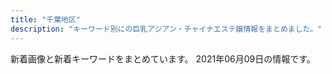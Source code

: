 ```yaml
---
title: "千葉地区"
description: "キーワード別にの巨乳アジアン・チャイナエステ嬢情報をまとめました。"
---
```


新着画像と新着キーワードをまとめています。
2021年06月09日の情報です。

<DmmAffiliateIns />
<KeywordTable
  shops={
    [
    {
        "station": "\u5343\u8449\u4e2d\u592e\u99c5\u897f\u53e3",
        "img_links": [],
        "url": "http://estela-spa.ests.jp/",
        "keywords": {},
        "name": "\u30eb\u30d3\u30fc"
    },
    {
        "name": "\u30a8\u30af\u30dc",
        "station": "\u516b\u5343\u4ee3\u53f0\u99c5\u897f\u53e3",
        "keywords": {
            "D": 4,
            "86": 2,
            "87": 2
        },
        "url": "http://www.ekubo.mensest.com/",
        "img_links": [
            "http://www.ekubo.mensest.com/files/002-02.jpg",
            "http://www.ekubo.mensest.com/images/nav-005.png",
            "http://www.ekubo.mensest.com/images/s1.jpg",
            "http://www.ekubo.mensest.com/files/005-02.jpg",
            "http://www.ekubo.mensest.com/files/004.jpg",
            "http://www.ekubo.mensest.com/images/nav-003.png",
            "http://www.ekubo.mensest.com/images/nav-001.png",
            "http://www.ekubo.mensest.com/photo_news/upimg/4913760c076296bafa_0.jpg",
            "http://www.ekubo.mensest.com/files/002.jpg",
            "http://www.ekubo.mensest.com/images/nav-006.png",
            "http://www.ekubo.mensest.com/images/top01.png",
            "http://www.ekubo.mensest.com/photo_news/upimg/754985a09a8eff3433_1.jpg",
            "http://www.ekubo.mensest.com/files/001.jpg",
            "http://www.ekubo.mensest.com/images/osusume01.png",
            "http://www.ekubo.mensest.com/images/tel.png",
            "http://www.ekubo.mensest.com/files/004-02.jpg",
            "http://www.ekubo.mensest.com/files/001-02.jpg",
            "http://www.ekubo.mensest.com/files/005.jpg",
            "http://www.ekubo.mensest.com/images/top02-left.png",
            "http://www.ekubo.mensest.com/photo_news/upimg/754985a09a8eff3433_2.jpg",
            "http://www.ekubo.mensest.com/images/top003.png",
            "http://www.ekubo.mensest.com/images/nav-004.png",
            "http://www.ekubo.mensest.com/photo_news/upimg/754985a09a8eff3433_0.jpg",
            "http://www.ekubo.mensest.com/images/nav-002.png"
        ]
    },
    {
        "keywords": {
            "D": 5,
            "93": 2,
            "87": 3,
            "85": 1,
            "C": 1,
            "E": 1,
            "86": 2
        },
        "url": "http://www.aya-esthe.xyz/",
        "name": "\u5f69 \u3042\u3084",
        "img_links": [
            "http://www.aya-esthe.xyz/files/054.jpg",
            "http://www.aya-esthe.xyz/files/006-03.jpg",
            "http://www.aya-esthe.xyz/images/interior_t.jpg",
            "http://www.aya-esthe.xyz/files/027.jpg",
            "http://www.aya-esthe.xyz/files/045-03.jpg",
            "http://www.aya-esthe.xyz/files/003.jpg",
            "http://www.aya-esthe.xyz/files/005-02.jpg",
            "http://www.aya-esthe.xyz/files/054-03.jpg",
            "http://www.aya-esthe.xyz/files/045-02.jpg",
            "http://www.aya-esthe.xyz/files/006-02.jpg",
            "http://www.aya-esthe.xyz/files/051-03.jpg",
            "http://www.aya-esthe.xyz/images/tel.jpg",
            "http://www.aya-esthe.xyz/files/046.jpg",
            "http://www.aya-esthe.xyz/files/005.jpg",
            "http://www.aya-esthe.xyz/images/link_t.jpg",
            "http://www.aya-esthe.xyz/files/045.jpg",
            "http://www.aya-esthe.xyz/images/staff_t.jpg",
            "http://www.aya-esthe.xyz/files/046-02.jpg",
            "http://www.aya-esthe.xyz/files/006.jpg",
            "http://www.aya-esthe.xyz/files/003-03.jpg",
            "http://www.aya-esthe.xyz/images/int2.jpg",
            "http://www.aya-esthe.xyz/files/046-03.jpg",
            "http://www.aya-esthe.xyz/files/003-02.jpg",
            "http://www.aya-esthe.xyz/images/news.jpg",
            "http://www.aya-esthe.xyz/files/051-02.jpg",
            "http://www.aya-esthe.xyz/files/051.jpg",
            "http://www.aya-esthe.xyz/files/027-02.jpg",
            "http://www.aya-esthe.xyz/files/005-03.jpg",
            "http://www.aya-esthe.xyz/files/027-03.jpg",
            "http://www.aya-esthe.xyz/images/head.jpg",
            "http://www.aya-esthe.xyz/images/sys1.jpg",
            "http://www.aya-esthe.xyz/files/054-02.jpg",
            "http://www.aya-esthe.xyz/images/mobile.jpg"
        ],
        "station": "JR\u7a32\u6bdb\u99c5\u6771\u53e3"
    },
    {
        "station": "JR\u6210\u7530\u99c5\u6771\u53e3",
        "img_links": [
            "http://heart-est.tokyo/images/haruka.jpg",
            "http://heart-est.tokyo/images/emi.jpg",
            "http://heart-est.tokyo/images/heart.png",
            "http://heart-est.tokyo/images/r3.jpg",
            "http://heart-est.tokyo/images/end.png",
            "http://heart-est.tokyo/images/newface-t.jpg",
            "http://heart-est.tokyo/images/shizuka.jpg",
            "http://heart-est.tokyo/images/link-tite.jpg",
            "http://heart-est.tokyo/images/r2.jpg",
            "http://heart-est.tokyo/images/riri.jpg",
            "http://heart-est.tokyo/images/staff-tite.jpg",
            "http://heart-est.tokyo/images/r4.jpg",
            "http://heart-est.tokyo/images/new-t.jpg",
            "http://heart-est.tokyo/images/g0.jpg",
            "http://heart-est.tokyo/images/r1.jpg"
        ],
        "keywords": {
            "84": 1,
            "86": 1,
            "85": 2
        },
        "url": "http://heart-est.tokyo/",
        "name": "\u307e\u3054\u3053\u308d"
    },
    {
        "url": "http://massage-est.net/",
        "img_links": [
            "http://massage-est.net/images/nav-006.png",
            "http://massage-est.net/images/nav-004.png",
            "http://massage-est.net/images/nav-005.png",
            "http://massage-est.net/images/no.png",
            "http://massage-est.net/images/nav-001.png",
            "http://massage-est.net/images/cg05.jpg",
            "http://massage-est.net/images/nav-003.png",
            "http://massage-est.net/images/tel.png",
            "http://massage-est.net/images/cg02.jpg",
            "http://massage-est.net/images/nav-002.png"
        ],
        "station": "JR\u516b\u5e61\u5bbf\u99c5\u897f\u53e3",
        "keywords": {
            "86": 2,
            "D": 2
        },
        "name": "\u8309\u8389\u82b1"
    },
    {
        "keywords": {},
        "name": "\u30e9\u30e0\u30b8",
        "img_links": [],
        "url": "http://lambsey.ies.bz/",
        "station": "JR\u56db\u8857\u9053\u99c5\u5317\u53e3"
    },
    {
        "img_links": [
            "http://www.fairy.esjoho.com/common/images/photo03.jpg",
            "http://www.fairy.esjoho.com/files/009.jpg",
            "http://www.fairy.esjoho.com/files/023-03.jpg",
            "http://www.fairy.esjoho.com/images/mainImg_sub.jpg",
            "http://www.fairy.esjoho.com/files/022-02.jpg",
            "http://www.fairy.esjoho.com/files/021-03.jpg",
            "http://www.fairy.esjoho.com/files/009-03.jpg",
            "http://www.fairy.esjoho.com/images/btn2.png",
            "http://www.fairy.esjoho.com/files/022.jpg",
            "http://www.fairy.esjoho.com/files/021.jpg",
            "http://www.fairy.esjoho.com/files/006.jpg",
            "http://www.fairy.esjoho.com/images/icon_staff.png",
            "http://www.fairy.esjoho.com/files/021-02.jpg",
            "http://www.fairy.esjoho.com/images/icon_top.png",
            "http://www.fairy.esjoho.com/images/icon_info.png",
            "http://www.fairy.esjoho.com/images/icon_tel.png",
            "http://www.fairy.esjoho.com/files/009-02.jpg",
            "http://www.fairy.esjoho.com/files/006-02.jpg",
            "http://www.fairy.esjoho.com/files/006-03.jpg",
            "http://www.fairy.esjoho.com/files/001-03.jpg",
            "http://www.fairy.esjoho.com/common/images/photo01.jpg",
            "http://www.fairy.esjoho.com/files/023-02.jpg",
            "http://www.fairy.esjoho.com/files/023.jpg",
            "http://www.fairy.esjoho.com/common/images/photo02.jpg",
            "http://www.fairy.esjoho.com/files/011.jpg",
            "http://www.fairy.esjoho.com/files/022-03.jpg",
            "http://www.fairy.esjoho.com/files/011-02.jpg",
            "http://www.fairy.esjoho.com/files/001.jpg",
            "http://www.fairy.esjoho.com/files/011-03.jpg",
            "http://www.fairy.esjoho.com/images/korona.jpg",
            "http://www.fairy.esjoho.com/files/001-02.jpg"
        ],
        "name": "Honey Baby \uff5e\u30cf\u30cb\u30fc\u30d9\u30d3\u30fc\uff5e",
        "keywords": {
            "85": 4,
            "D": 24,
            "C": 4,
            "87": 12,
            "86": 12
        },
        "url": "http://www.fairy.esjoho.com/",
        "station": "\u516b\u5343\u4ee3\u53f0\u99c5\u6771\u53e3"
    },
    {
        "img_links": [
            "http://smile.oks.bz/photos/sites/41/2020/07/2020071417514615.jpg",
            "http://smile.oks.bz/photos/sites/41/2019/09/2019090417583313.jpg",
            "http://smile.oks.bz/photos/sites/41/2019/08/201909231726370.jpg",
            "http://smile.oks.bz/images/link.jpg",
            "http://smile.oks.bz/photos/sites/41/2021/01/2021012517065775.jpg",
            "http://smile.oks.bz/photos/sites/41/2020/11/2020110713394486.jpg",
            "http://smile.oks.bz/photos/sites/41/2020/09/202009091902267.jpg",
            "http://smile.oks.bz/photos/sites/41/2021/06/2021060810245698-356x475.jpg",
            "http://smile.oks.bz/photos/sites/41/2021/02/2021020310442224.jpg",
            "http://smile.oks.bz/photos/sites/41/2021/02/2021020310442052.jpg",
            "http://smile.oks.bz/photos/sites/41/2020/01/2020012310224324.jpg",
            "http://smile.oks.bz/photos/sites/41/2019/11/2019112410352437.jpg",
            "http://smile.oks.bz/photos/sites/41/2019/09/2019091314105462.jpg",
            "http://smile.oks.bz/images/staff_line.jpg",
            "http://smile.oks.bz/images/mobile.jpg",
            "http://smile.oks.bz/photos/sites/41/2021/06/2021060810245698.jpg",
            "http://smile.oks.bz/photos/sites/41/2021/03/2021030812591776.jpg",
            "http://smile.oks.bz/photos/sites/41/2020/09/2020090213501227.jpg",
            "http://smile.oks.bz/photos/sites/41/2021/01/2021010911025290.jpg",
            "http://smile.oks.bz/photos/sites/41/2021/02/2021022713432946.jpg",
            "http://smile.oks.bz/images/s_news.jpg",
            "http://smile.oks.bz/images/top.jpg",
            "http://smile.oks.bz/photos/sites/41/2019/12/2019122517044318.jpg",
            "http://smile.oks.bz/images/s_face.jpg",
            "http://smile.oks.bz/photos/sites/41/2020/10/2020101713162274.jpg",
            "http://smile.oks.bz/photos/sites/41/2021/05/2021050509224054.jpg",
            "http://smile.oks.bz/photos/sites/41/2020/10/202010071446208.jpg"
        ],
        "station": "\u5343\u8449\u4e2d\u592e\u99c5\u6771\u53e3",
        "keywords": {
            "D": 12,
            "E": 1,
            "C": 2,
            "85": 2,
            "87": 4,
            "86": 8,
            "83": 1
        },
        "name": "Smile\u30fb\u30b9\u30de\u30a4\u30eb",
        "url": "http://smile.oks.bz/"
    },
    {
        "station": "\u4eac\u6210\u5927\u4e45\u4fdd\u99c5",
        "url": "http://es-littlefairy.xyz/",
        "name": "\u512a\u30fb\u3086\u3046",
        "keywords": {},
        "img_links": [
            "http://es-littlefairy.xyz/_src/31704998/staff8.png",
            "http://es-littlefairy.xyz/_src/31704942/staff8.jpg",
            "http://es-littlefairy.xyz/_src/31705026/staff_line.png",
            "http://es-littlefairy.xyz/_src/31705039/staff2.jpg",
            "http://es-littlefairy.xyz/_src/31705033/staff6.jpg",
            "http://es-littlefairy.xyz/_src/31705021/staff7.jpg",
            "http://es-littlefairy.xyz/_src/31705106/sign.png",
            "http://es-littlefairy.xyz/_src/31704941/staff3.jpg",
            "http://es-littlefairy.xyz/_src/31705054/staff3.jpg",
            "http://es-littlefairy.xyz/_src/31705050/staff3.jpg",
            "http://es-littlefairy.xyz/_src/31705008/sign.png",
            "http://es-littlefairy.xyz/_src/31704981/sign.png",
            "http://es-littlefairy.xyz/_src/36400658/nophoto.jpg",
            "http://es-littlefairy.xyz/_src/31705063/sign.png",
            "http://es-littlefairy.xyz/_src/31704938/s2.png",
            "http://es-littlefairy.xyz/_src/31704914/sign.png",
            "http://es-littlefairy.xyz/_src/31705023/nophoto.jpg",
            "http://es-littlefairy.xyz/_src/31704943/s1.png",
            "http://es-littlefairy.xyz/_src/31704996/staff_line.png",
            "http://es-littlefairy.xyz/_src/31705085/sign.png",
            "http://es-littlefairy.xyz/_src/31704946/3.png",
            "http://es-littlefairy.xyz/_src/31705028/staff6.jpg",
            "http://es-littlefairy.xyz/_src/31705070/sign.png",
            "http://es-littlefairy.xyz/_src/31705044/staff2.jpg",
            "http://es-littlefairy.xyz/_src/31705034/nophoto.jpg",
            "http://es-littlefairy.xyz/_src/31704960/end1.png",
            "http://es-littlefairy.xyz/_src/36400652/staff8.jpg",
            "http://es-littlefairy.xyz/_src/36400663/staff_line.png",
            "http://es-littlefairy.xyz/_src/31705043/staff2.jpg",
            "http://es-littlefairy.xyz/_src/31705098/denpu.jpg",
            "http://es-littlefairy.xyz/_src/31705032/staff6.jpg",
            "http://es-littlefairy.xyz/_src/31705015/staff_line.png",
            "http://es-littlefairy.xyz/_src/31705045/nophoto.jpg",
            "http://es-littlefairy.xyz/_src/31705002/sign.png",
            "http://es-littlefairy.xyz/_src/31705013/nophoto.jpg",
            "http://es-littlefairy.xyz/_src/36400656/staff8.jpg",
            "http://es-littlefairy.xyz/_src/31705012/staff8.png",
            "http://es-littlefairy.xyz/_src/31704940/staff2.jpg",
            "http://es-littlefairy.xyz/_src/31705081/sign.png",
            "http://es-littlefairy.xyz/_src/31704980/sign.png",
            "http://es-littlefairy.xyz/_src/31705048/staff_line.png",
            "http://es-littlefairy.xyz/_src/31705055/staff3.jpg",
            "http://es-littlefairy.xyz/_src/31705004/s_staff.png",
            "http://es-littlefairy.xyz/_src/31705022/staff7.jpg",
            "http://es-littlefairy.xyz/_src/36400597/staff8.png",
            "http://es-littlefairy.xyz/_src/31704952/s3.png",
            "http://es-littlefairy.xyz/_src/36400671/1.png",
            "http://es-littlefairy.xyz/_src/31705056/nophoto.jpg",
            "http://es-littlefairy.xyz/_src/31705102/sign.png",
            "http://es-littlefairy.xyz/_src/31705037/staff_line.png",
            "http://es-littlefairy.xyz/_src/31705017/staff7.jpg",
            "http://es-littlefairy.xyz/_src/36400657/staff8.jpg",
            "http://es-littlefairy.xyz/_src/31705011/staff8.png",
            "http://es-littlefairy.xyz/_src/31704948/1.png"
        ]
    },
    {
        "name": "\u30e9\u30d6\u30e9\u30a4\u30c8",
        "station": "\u5343\u8449\u4e2d\u592e\u99c5",
        "img_links": [
            "http://baleibada.xyz/templets/xiangmu/picture/re_lines.png",
            "http://www.baleibada.xyz/templets/xiangmu/picture/top.png",
            "http://www.baleibada.xyz/uploads/210528/1-21052Q04242923.jpg",
            "http://baleibada.xyz/templets/xiangmu/picture/sh_line_5.png",
            "http://www.baleibada.xyz/templets/xiangmu/picture1/index_saloninfo.png",
            "http://baleibada.xyz/uploads/210528/1-21052Q04242923.jpg",
            "http://baleibada.xyz/uploads/210528/1-21052Q0412aK.jpg",
            "http://baleibada.xyz/templets/xiangmu/picture/rookie_sh.png",
            "http://www.baleibada.xyz/templets/xiangmu/picture/sh_bou_5.png",
            "http://baleibada.xyz/templets/xiangmu/picture/tel.png",
            "http://baleibada.xyz/uploads/210528/1-21052Q0410I39.jpg",
            "http://baleibada.xyz/templets/xiangmu/picture/index_therapist.png",
            "http://baleibada.xyz/uploads/210528/1-21052Q0422KE.jpg",
            "http://baleibada.xyz/templets/xiangmu/picture/foter_line.png",
            "http://baleibada.xyz/uploads/210528/1-21052Q33411133.jpg",
            "http://www.baleibada.xyz/templets/xiangmu/picture/foter_line_14.png",
            "http://www.baleibada.xyz/templets/xiangmu/picture/gotanda_5.jpg",
            "http://www.baleibada.xyz/templets/xiangmu/picture/index_therapist.png",
            "http://www.baleibada.xyz/uploads/210528/1-21052Q32514K9.png",
            "http://www.baleibada.xyz/uploads/210528/1-21052Q0410I39.jpg",
            "http://www.baleibada.xyz/templets/xiangmu/picture/sh_line_5.png",
            "http://www.baleibada.xyz/templets/xiangmu/picture/tel.png",
            "http://baleibada.xyz/templets/xiangmu/picture1/index_saloninfo.png",
            "http://baleibada.xyz/templets/xiangmu/picture/gotanda_5.jpg",
            "http://baleibada.xyz/uploads/210528/1-21052Q32514K9.png",
            "http://www.baleibada.xyz/templets/xiangmu/picture/webentry.png",
            "http://baleibada.xyz/uploads/210528/1-21052Q33356137.jpg",
            "http://baleibada.xyz/templets/xiangmu/picture/foter_line_14.png",
            "http://baleibada.xyz/templets/xiangmu/picture/top.png",
            "http://baleibada.xyz/uploads/210528/1-21052Q041545H.jpg",
            "http://www.baleibada.xyz/templets/xiangmu/picture/main_photo.jpg",
            "http://www.baleibada.xyz/uploads/210528/1-21052Q041545H.jpg",
            "http://www.baleibada.xyz/uploads/210528/1-21052Q0422KE.jpg",
            "http://baleibada.xyz/templets/xiangmu/picture/webentry.png",
            "http://baleibada.xyz/uploads/210528/1-21052Q0432M46.jpg",
            "http://www.baleibada.xyz/uploads/210528/1-21052Q043094D.jpg",
            "http://baleibada.xyz/templets/xiangmu/picture/ac_info_5.png",
            "http://www.baleibada.xyz/uploads/210528/1-21052Q0432M46.jpg",
            "http://www.baleibada.xyz/templets/xiangmu/picture/rookie_sh.png",
            "http://www.baleibada.xyz/uploads/180424/1-1P424151P32I.png",
            "http://baleibada.xyz/templets/xiangmu/picture/sh_bou_5.png",
            "http://www.baleibada.xyz/uploads/210528/1-21052Q33411133.jpg",
            "http://baleibada.xyz/templets/xiangmu/picture/index_contact.png",
            "http://www.baleibada.xyz/uploads/allimg/180716/1-1PG6102301955.jpg",
            "http://baleibada.xyz/templets/xiangmu/picture/main_photo.jpg",
            "http://baleibada.xyz/uploads/180424/1-1P424151P32I.png",
            "http://www.baleibada.xyz/templets/xiangmu/picture/foter_line.png",
            "http://www.baleibada.xyz/templets/xiangmu/picture/re_lines.png",
            "http://www.baleibada.xyz/templets/xiangmu/picture/index_contact.png",
            "http://baleibada.xyz/uploads/210528/1-21052Q043094D.jpg",
            "http://baleibada.xyz/uploads/allimg/180716/1-1PG6102301955.jpg",
            "http://www.baleibada.xyz/uploads/210528/1-21052Q33356137.jpg",
            "http://www.baleibada.xyz/templets/xiangmu/picture/ac_info_5.png",
            "http://baleibada.xyz/uploads/210528/1-21052Q04209404.jpg"
        ],
        "keywords": {
            "E": 1,
            "C": 2,
            "85": 2,
            "D": 7,
            "86": 4,
            "89": 2,
            "\u80f8": 2
        },
        "url": "http://baleibada.xyz/"
    },
    {
        "name": "37.5\u2103",
        "keywords": {
            "D": 1,
            "85": 2,
            "C": 1,
            "89": 1
        },
        "url": "http://biretter.xyz/",
        "station": "\u5343\u8449\u4e2d\u592e\u99c5\u897f\u53e3",
        "img_links": [
            "http://biretter.xyz/static/picture/nav01.png",
            "http://biretter.xyz/static/picture/m-head03.png",
            "http://biretter.xyz/uploads/210506/1-210506124301S8.jpg",
            "http://biretter.xyz/static/picture/nav04.png",
            "http://biretter.xyz/static/picture/nav02.png",
            "http://biretter.xyz/static/picture/m-top02.png",
            "http://biretter.xyz/uploads/210512/1-210512150Kc06.jpg",
            "http://biretter.xyz/static/picture/m-top03.png",
            "http://biretter.xyz/static/picture/nav06.png",
            "http://biretter.xyz/static/picture/m-top04.png",
            "http://biretter.xyz/static/picture/nav05.png",
            "http://biretter.xyz/uploads/210323/1-210323131023340.jpg",
            "http://biretter.xyz/uploads/210512/1-210512150635109.jpg",
            "http://biretter.xyz/static/picture/nav03.png",
            "http://biretter.xyz/static/picture/sp-qizu.png",
            "http://biretter.xyz/static/picture/sp-tel.png"
        ]
    },
    {
        "name": "\u30b4\u30fc\u30eb\u30c7\u30f3\u30bf\u30a4\u30e0",
        "keywords": {
            "83": 1,
            "84": 1,
            "86": 4,
            "85": 3,
            "D": 11,
            "E": 1,
            "87": 3
        },
        "url": "http://golden-time.jpn.mn/",
        "station": "JR\u6d25\u7530\u6cbc\u99c5\u5317\u53e3",
        "img_links": [
            "http://golden-time.jpn.mn/photos/sites/69/2019/12/201912060728409.jpg",
            "http://golden-time.jpn.mn/images/top_slider02.png",
            "http://golden-time.jpn.mn/photos/sites/69/2020/09/202009160836574.jpg",
            "http://golden-time.jpn.mn/photos/sites/69/2020/12/2020122203240620.jpg",
            "http://golden-time.jpn.mn/images/link_nav05.jpg",
            "http://golden-time.jpn.mn/images/link_nav04.jpg",
            "http://golden-time.jpn.mn/images/link_nav03.jpg",
            "http://golden-time.jpn.mn/photos/sites/69/2020/11/2020111607331079.jpg",
            "http://golden-time.jpn.mn/photos/sites/69/2021/03/2021031615565242.jpg",
            "http://golden-time.jpn.mn/images/info2.jpg",
            "http://golden-time.jpn.mn/photos/sites/69/2019/12/2019120901533068-e1615776512845.jpg",
            "http://golden-time.jpn.mn/images/side_mobile.jpg",
            "http://golden-time.jpn.mn/images/link_nav06.jpg",
            "http://golden-time.jpn.mn/images/top.png",
            "http://golden-time.jpn.mn/photos/sites/69/2019/12/2019120209284771.jpg",
            "http://golden-time.jpn.mn/photos/sites/69/2020/09/2020091207515151.jpg",
            "http://golden-time.jpn.mn/images/sp_top.jpg",
            "http://golden-time.jpn.mn/photos/sites/69/2021/05/2021050316143157.jpg",
            "http://golden-time.jpn.mn/photos/sites/69/2021/04/2021042017202869.jpg",
            "http://golden-time.jpn.mn/photos/sites/69/2020/09/2020091207514598.jpg",
            "http://golden-time.jpn.mn/images/top_slider01.jpg",
            "http://golden-time.jpn.mn/photos/sites/69/2021/03/2021032410092298.jpg",
            "http://golden-time.jpn.mn/images/link_nav07.jpg",
            "http://golden-time.jpn.mn/photos/sites/69/2020/05/2020053002120414.jpg",
            "http://golden-time.jpn.mn/images/info1.jpg",
            "http://golden-time.jpn.mn/photos/sites/69/2019/12/2019120209284923.jpg",
            "http://golden-time.jpn.mn/images/info3.jpg",
            "http://golden-time.jpn.mn/photos/sites/69/2019/12/2019122305283220.jpg",
            "http://golden-time.jpn.mn/images/side_link.jpg",
            "http://golden-time.jpn.mn/photos/sites/69/2019/12/2019121206424523.jpg",
            "http://golden-time.jpn.mn/images/link_nav01.jpg",
            "http://golden-time.jpn.mn/photos/sites/69/2019/12/2019120209284861.jpg",
            "http://golden-time.jpn.mn/photos/sites/69/2020/11/2020110608161178.jpg",
            "http://golden-time.jpn.mn/photos/sites/69/2020/06/2020061808580654.jpg",
            "http://golden-time.jpn.mn/images/side_tel.jpg",
            "http://golden-time.jpn.mn/photos/sites/69/2019/12/2019120804110927.jpg",
            "http://golden-time.jpn.mn/images/link_nav02.jpg",
            "http://golden-time.jpn.mn/photos/sites/69/2019/12/2019120901533068.jpg",
            "http://golden-time.jpn.mn/images/ico01.png"
        ]
    },
    {
        "keywords": {
            "83": 1,
            "C": 1,
            "D": 2,
            "E": 1,
            "86": 2,
            "87": 1
        },
        "name": "\u6d77\u306e\u611b",
        "station": "\u5343\u8449\u4e2d\u592e\u99c5\u897f\u53e3",
        "img_links": [
            "http://koi.a2.reraku.work/upload/sites/35/2021/03/2021033107355844-366x549.jpg",
            "http://koi.iest.info/images/top.png",
            "http://koi.a2.reraku.work/upload/sites/35/2021/03/2021033104461989-366x549.jpg",
            "http://koi.iest.info/images/line.jpg",
            "http://koi.iest.info/images/mobile.jpg",
            "http://koi.a2.reraku.work/upload/sites/35/2021/03/2021033107355844.jpg",
            "http://koi.iest.info/images/info.jpg",
            "http://koi.iest.info/images/room1.jpg",
            "http://koi.iest.info/images/s_staff.png",
            "http://koi.a2.reraku.work/upload/sites/35/2021/03/2021033104461878.jpg",
            "http://koi.iest.info/images/s_link.png",
            "http://koi.iest.info/images/s_news.png",
            "http://koi.a2.reraku.work/upload/sites/35/2021/03/2021033107345332.jpg",
            "http://koi.iest.info/images/s_face.png",
            "http://koi.a2.reraku.work/upload/sites/35/2021/03/2021033104461878-366x549.jpg",
            "http://koi.a2.reraku.work/upload/sites/35/2021/03/2021033104461989.jpg",
            "http://koi.a2.reraku.work/upload/sites/35/2021/03/2021033107345332-366x549.jpg"
        ],
        "url": "http://koi.iest.info/"
    },
    {
        "name": "\u30af\u30ed\u30fc\u30d0\u30fc",
        "station": "\u4eac\u6210\u81fc\u4e95\u99c5\u5357\u53e3",
        "url": "http://forever-est.xyz/",
        "keywords": {
            "E": 2,
            "86": 11,
            "D": 2
        },
        "img_links": [
            "http://forever-est.xyz/img/sta5.jpg",
            "http://forever-est.xyz/img/fla.jpg",
            "http://forever-est.xyz/img/r1.jpg",
            "http://forever-est.xyz/img/top.jpg",
            "http://forever-est.xyz/img/no.png",
            "http://forever-est.xyz/img/st5.jpg",
            "http://forever-est.xyz/img/sta2.jpg",
            "http://forever-est.xyz/img/st6.jpg",
            "http://forever-est.xyz/img/eve.jpg",
            "http://forever-est.xyz/img/sta6.jpg",
            "http://forever-est.xyz/img/st1.jpg",
            "http://forever-est.xyz/img/st2.jpg",
            "http://forever-est.xyz/img/sta3.jpg",
            "http://forever-est.xyz/img/sta1.jpg",
            "http://forever-est.xyz/img/st3.jpg"
        ]
    },
    {
        "img_links": [
            "http://www.suisen.masg.info/files/004-03.jpg",
            "http://www.suisen.masg.info/files/011.jpg",
            "http://www.suisen.masg.info/files/010-02.jpg",
            "http://www.suisen.masg.info/images/face.png",
            "http://www.suisen.masg.info/images/end.png",
            "http://www.suisen.masg.info/files/004.jpg",
            "http://www.suisen.masg.info/images/r2.jpg",
            "http://www.suisen.masg.info/files/014.jpg",
            "http://www.suisen.masg.info/images/r4.jpg",
            "http://www.suisen.masg.info/images/shop/shop01.jpg",
            "http://www.suisen.masg.info/files/005-03.jpg",
            "http://www.suisen.masg.info/files/006-02.jpg",
            "http://www.suisen.masg.info/images/shop/shop04.jpg",
            "http://www.suisen.masg.info/files/003-02.jpg",
            "http://www.suisen.masg.info/files/013-03.jpg",
            "http://www.suisen.masg.info/files/008.jpg",
            "http://www.suisen.masg.info/files/002-03.jpg",
            "http://www.suisen.masg.info/files/009-03.jpg",
            "http://www.suisen.masg.info/files/008-02.jpg",
            "http://www.suisen.masg.info/files/010.jpg",
            "http://www.suisen.masg.info/files/002.jpg",
            "http://www.suisen.masg.info/files/005-02.jpg",
            "http://www.suisen.masg.info/files/011-02.jpg",
            "http://www.suisen.masg.info/files/011-03.jpg",
            "http://www.suisen.masg.info/images/s_link.png",
            "http://www.suisen.masg.info/files/014-03.jpg",
            "http://www.suisen.masg.info/files/013.jpg",
            "http://www.suisen.masg.info/images/news.png",
            "http://www.suisen.masg.info/files/009.jpg",
            "http://www.suisen.masg.info/files/004-02.jpg",
            "http://www.suisen.masg.info/files/003-03.jpg",
            "http://www.suisen.masg.info/files/008-03.jpg",
            "http://www.suisen.masg.info/files/005.jpg",
            "http://www.suisen.masg.info/files/010-03.jpg",
            "http://www.suisen.masg.info/files/006.jpg",
            "http://www.suisen.masg.info/files/007.jpg",
            "http://www.suisen.masg.info/images/r5.jpg",
            "http://www.suisen.masg.info/files/007-02.jpg",
            "http://www.suisen.masg.info/files/002-02.jpg",
            "http://www.suisen.masg.info/images/s_staff.png",
            "http://www.suisen.masg.info/images/shop/shop03.jpg",
            "http://www.suisen.masg.info/images/r1.jpg",
            "http://www.suisen.masg.info/images/shop/shop02.jpg",
            "http://www.suisen.masg.info/files/012.jpg",
            "http://www.suisen.masg.info/files/014-02.jpg",
            "http://www.suisen.masg.info/files/003.jpg",
            "http://www.suisen.masg.info/files/012-02.jpg",
            "http://www.suisen.masg.info/images/pick.png",
            "http://www.suisen.masg.info/images/bj2.jpg",
            "http://www.suisen.masg.info/files/012-03.jpg",
            "http://www.suisen.masg.info/files/009-02.jpg",
            "http://www.suisen.masg.info/images/top.png",
            "http://www.suisen.masg.info/files/007-03.jpg",
            "http://www.suisen.masg.info/files/006-03.jpg",
            "http://www.suisen.masg.info/files/013-02.jpg"
        ],
        "url": "http://www.suisen.masg.info/",
        "station": "JR\u6771\u91d1\u99c5\u6771\u53e3",
        "name": "\u6c34\u4ed9",
        "keywords": {
            "86": 5,
            "E": 1,
            "85": 3,
            "88": 1,
            "87": 4,
            "C": 3,
            "D": 8
        }
    },
    {
        "name": "\u697d\u5712\u5802",
        "station": "\u5317\u7fd2\u5fd7\u91ce\u99c5",
        "url": "http://xn--cckzerb5br7a.net/",
        "keywords": {
            "85": 2,
            "87": 1,
            "86": 3,
            "E": 2,
            "D": 4
        },
        "img_links": [
            "http://xn--cckzerb5br7a.net/images/bj3.jpg",
            "http://xn--cckzerb5br7a.net/images/cg02.jpg",
            "http://xn--cckzerb5br7a.net/images/cg05.jpg",
            "http://xn--cckzerb5br7a.net/images/cg06.jpg",
            "http://xn--cckzerb5br7a.net/images/cg03.jpg",
            "http://xn--cckzerb5br7a.net/images/cg04.jpg",
            "http://xn--cckzerb5br7a.net/images/cg01.jpg"
        ]
    },
    {
        "station": "JR\u56db\u8857\u9053\u99c5\u5317\u53e3",
        "img_links": [
            "http://cherry.estheya.com/css/nav/nav-0005.jpg",
            "http://cherry.estheya.com/css/nav/nav-00003.jpg",
            "http://cherry.estheya.com/css/tel.png",
            "http://cherry.estheya.com/css/staff/staff11-b.jpg",
            "http://cherry.estheya.com/css/nav/nav-0001.jpg",
            "http://cherry.estheya.com/css/staff/staff0009-b.jpg",
            "http://cherry.estheya.com/css/staff/staff07-c.jpg",
            "http://cherry.estheya.com/css/head01.jpg",
            "http://cherry.estheya.com/css/staff/staff12-a.jpg",
            "http://cherry.estheya.com/css/staff/staff11-a.jpg",
            "http://cherry.estheya.com/css/staff/staff0009-c.jpg",
            "http://cherry.estheya.com/css/top003.jpg",
            "http://cherry.estheya.com/css/nav/nav-00002.jpg",
            "http://cherry.estheya.com/css/nav/nav-006.jpg",
            "http://cherry.estheya.com/css/nav/nav-0004.jpg",
            "http://cherry.estheya.com/css/cam00001.jpg",
            "http://cherry.estheya.com/css/staff/staff11-c.jpg",
            "http://cherry.estheya.com/css/staff/staff12-b.jpg",
            "http://cherry.estheya.com/css/staff/staff000004-a.jpg",
            "http://cherry.estheya.com/css/staff/staff0005-a.jpg",
            "http://cherry.estheya.com/css/staff/staff0009-a.jpg",
            "http://cherry.estheya.com/css/staff/staff005-a.jpg",
            "http://cherry.estheya.com/css/staff/staff07-b.jpg",
            "http://cherry.estheya.com/css/staff/staff07-a.jpg",
            "http://cherry.estheya.com/css/staff/staff0005-b.jpg",
            "http://cherry.estheya.com/css/staff/staff012-c.jpg"
        ],
        "url": "http://cherry.estheya.com/",
        "name": "\u30c1\u30a7\u30ea\u30fc",
        "keywords": {
            "92": 12,
            "G": 12,
            "86": 12,
            "D": 24,
            "88": 12,
            "90": 24,
            "91": 12,
            "E": 24,
            "C": 24
        }
    },
    {
        "url": "http://m-relax.net/cocosia/",
        "keywords": {},
        "img_links": [
            "http://m-relax.net/cocosia/images/bar-other.png",
            "http://m-relax.net/cocosia/images/bar-newface.png",
            "http://m-relax.net/cocosia/images/bar-interior.png",
            "http://m-relax.net/cocosia/images/b-tel.png",
            "http://m-relax.net/cocosia/staff/s-rena.jpg",
            "http://m-relax.net/cocosia/staff/s-mie.jpg",
            "http://m-relax.net/cocosia/sp/images/bar-contact.png",
            "http://m-relax.net/cocosia/images/tennai2.jpg",
            "http://m-relax.net/cocosia/images/bar-therapist.png",
            "http://m-relax.net/cocosia/staff/s-aya.jpg",
            "http://m-relax.net/cocosia/sp/images/bar-newface.png",
            "http://m-relax.net/cocosia/images/tennai3.jpg",
            "http://m-relax.net/cocosia/images/footter.png",
            "http://m-relax.net/cocosia/images/c-top.png",
            "http://m-relax.net/cocosia/images/c-interior.png",
            "http://m-relax.net/cocosia/images/bar-twitter.png",
            "http://m-relax.net/cocosia/staff/s-mika.jpg",
            "http://m-relax.net/cocosia/images/b-deli2.jpg",
            "http://m-relax.net/cocosia/images/b-taisaku.png",
            "http://m-relax.net/cocosia/images/bar-cam.png",
            "http://m-relax.net/cocosia/staff/s-mayu.jpg",
            "http://m-relax.net/cocosia/images/b-qr.jpg",
            "http://m-relax.net/cocosia/images/c-therapist.png",
            "http://m-relax.net/cocosia/sp/images/bar-cam.png",
            "http://m-relax.net/cocosia/sp/images/bar-twitter.png",
            "http://m-relax.net/cocosia/images/tennai4.jpg"
        ],
        "station": "\u5343\u8449\u4e2d\u592e\u99c5\u6771\u53e3",
        "name": "\u30b3\u30b3\u30b7\u30a2"
    },
    {
        "img_links": [
            "http://utopia.relax-good.com/img/cast/uc.jpg",
            "http://utopia.relax-good.com/img/cast/aki-02.jpg",
            "http://utopia.relax-good.com/img/cast/kaori-02.jpg",
            "http://menlog.net/link/menlog8831.jpg",
            "http://utopia.relax-good.com/img/cast/natsumi-02.jpg",
            "http://utopia.relax-good.com/img/cast/rina-02.jpg",
            "http://utopia.relax-good.com/img/cast/yuki-01.jpg",
            "http://utopia.relax-good.com/img/interior/lobby.jpg",
            "http://utopia.relax-good.com/img/cast/mina-01.jpg",
            "http://utopia.relax-good.com/img/cast/akane-01.jpg",
            "http://utopia.relax-good.com/img/cast/rumi-05.jpg",
            "https://scdn.line-apps.com/n/line_add_friends/btn/ja.png",
            "http://utopia.relax-good.com/img/cast/emi-01.jpg",
            "http://utopia.relax-good.com/img/cast/momo-01.jpg",
            "https://qr-official.line.me/sid/M/vig0320r.png",
            "http://utopia.relax-good.com/img/cast/miya-01.jpg",
            "http://utopia.relax-good.com/img/cast/mari-02.jpg",
            "http://utopia.relax-good.com/img/banners/20161121110248_DHQPVQBC_UXZGZTLA.jpg",
            "http://utopia.relax-good.com/img/cast/miyu-01.jpg",
            "http://utopia.relax-good.com/img/line_mark.png",
            "http://utopia.relax-good.com/img/cast/nana-01.jpg"
        ],
        "url": "http://utopia.relax-good.com/",
        "station": "JR\u6d25\u7530\u6cbc\u99c5\u5317\u53e3",
        "name": "utopia \uff5e\u30e6\u30fc\u30c8\u30d4\u30a2\uff5e",
        "keywords": {}
    },
    {
        "url": "http://www.lover-esthe.xyz/",
        "keywords": {
            "87": 18,
            "D": 30,
            "C": 10,
            "E": 2,
            "86": 14,
            "83": 6,
            "88": 2,
            "84": 2
        },
        "station": "JR\u5343\u8449\u99c5\u5317\u53e3",
        "img_links": [
            "http://www.lover-esthe.xyz/files/020-02.jpg",
            "http://www.lover-esthe.xyz/files/022.jpg",
            "http://www.lover-esthe.xyz/files/028.jpg",
            "http://www.lover-esthe.xyz/files/034-02.jpg",
            "http://www.lover-esthe.xyz/files/023.jpg",
            "http://www.lover-esthe.xyz/files/029.jpg",
            "http://www.lover-esthe.xyz/files/032.jpg",
            "http://www.lover-esthe.xyz/files/025.jpg",
            "http://www.lover-esthe.xyz/files/017-02.jpg",
            "http://www.lover-esthe.xyz/files/030.jpg",
            "http://www.lover-esthe.xyz/files/014.jpg",
            "http://www.lover-esthe.xyz/files/032-02.jpg",
            "http://www.lover-esthe.xyz/files/022-02.jpg",
            "http://www.lover-esthe.xyz/files/018-02.jpg",
            "http://www.lover-esthe.xyz/files/017.jpg",
            "http://www.lover-esthe.xyz/files/021-02.jpg",
            "http://www.lover-esthe.xyz/files/012.jpg",
            "http://www.lover-esthe.xyz/files/021.jpg",
            "http://www.lover-esthe.xyz/files/016.jpg",
            "http://www.lover-esthe.xyz/images/news.jpg",
            "http://www.lover-esthe.xyz/files/016-02.jpg",
            "http://www.lover-esthe.xyz/files/031-02.jpg",
            "http://www.lover-esthe.xyz/images/staff_s.png",
            "http://www.lover-esthe.xyz/files/031.jpg",
            "http://www.lover-esthe.xyz/files/024-02.jpg",
            "http://www.lover-esthe.xyz/files/015-02.jpg",
            "http://www.lover-esthe.xyz/files/033.jpg",
            "http://www.lover-esthe.xyz/files/020.jpg",
            "http://www.lover-esthe.xyz/files/024.jpg",
            "http://www.lover-esthe.xyz/files/027.jpg",
            "http://www.lover-esthe.xyz/files/018.jpg",
            "http://www.lover-esthe.xyz/files/015.jpg",
            "http://www.lover-esthe.xyz/images/top.png",
            "http://www.lover-esthe.xyz/files/034.jpg",
            "http://www.lover-esthe.xyz/files/023-02.jpg",
            "http://www.lover-esthe.xyz/images/link_s.png",
            "http://www.lover-esthe.xyz/files/030-02.jpg",
            "http://www.lover-esthe.xyz/files/019.jpg",
            "http://www.lover-esthe.xyz/files/025-02.jpg",
            "http://www.lover-esthe.xyz/files/028-02.jpg",
            "http://www.lover-esthe.xyz/files/029-02.jpg",
            "http://www.lover-esthe.xyz/files/019-02.jpg",
            "http://www.lover-esthe.xyz/files/014-02.jpg",
            "http://www.lover-esthe.xyz/files/033-02.jpg",
            "http://www.lover-esthe.xyz/files/012-02.jpg",
            "http://www.lover-esthe.xyz/files/027-02.jpg"
        ],
        "name": "Lover\uff5e\u30e9\u30f4\u30a1\u30fc\uff5e"
    },
    {
        "img_links": [
            "http://www.es-bluehawai.com/files/012-02.jpg",
            "http://www.es-bluehawai.com/files/010.jpg",
            "http://www.es-bluehawai.com/images/goback.jpg",
            "http://www.es-bluehawai.com/files/009-02.jpg",
            "http://www.es-bluehawai.com/files/011.jpg",
            "http://www.es-bluehawai.com/files/008-02.jpg",
            "http://www.es-bluehawai.com/files/008.jpg",
            "http://www.es-bluehawai.com/images/infoSlide01.jpg",
            "http://www.es-bluehawai.com/images/coverParts.png",
            "http://www.es-bluehawai.com/files/014-02.jpg",
            "http://www.es-bluehawai.com/files/010-02.jpg",
            "http://www.es-bluehawai.com/images/attention.png",
            "http://www.es-bluehawai.com/images/concept.jpg",
            "http://www.es-bluehawai.com/files/009.jpg",
            "http://www.es-bluehawai.com/files/011-02.jpg",
            "http://www.es-bluehawai.com/files/012.jpg",
            "http://www.es-bluehawai.com/files/014.jpg",
            "http://www.es-bluehawai.com/files/013.jpg",
            "http://www.es-bluehawai.com/files/013-02.jpg"
        ],
        "name": "BLUE\u30cf\u30ef\u30a4",
        "station": "JR\u6d25\u7530\u6cbc\u99c5\u5317\u53e3",
        "keywords": {
            "88": 2,
            "C": 4,
            "86": 4,
            "D": 10,
            "87": 8
        },
        "url": "http://www.es-bluehawai.com/"
    },
    {
        "station": "\u9ad8\u6839\u6728\u6238\u99c5\u5317\u53e3",
        "keywords": {
            "C": 3,
            "86": 2,
            "88": 2,
            "84": 4,
            "D": 11,
            "85": 6
        },
        "name": "\u7f8e\u9b54\u5973",
        "img_links": [
            "http://yureloyuli.xyz/uploads/210308/1-21030Q02F2R6.jpg",
            "http://yureloyuli.xyz/static/picture/bar-girls.png",
            "http://yureloyuli.xyz/uploads/210102/1-210102131F3W2.jpg",
            "http://yureloyuli.xyz/uploads/200324/1-20032409411K31.jpg",
            "http://yureloyuli.xyz/static/picture/bar-inte.png",
            "http://yureloyuli.xyz/uploads/210504/1-21050415192X16.jpg",
            "http://yureloyuli.xyz/uploads/200218/1-20021Q20511212.jpg",
            "http://yureloyuli.xyz/uploads/200706/1-200F6092015B8.jpg",
            "http://yureloyuli.xyz/static/picture/girls-bar.png",
            "http://yureloyuli.xyz/uploads/200722/1-200H215404S47.jpg",
            "http://yureloyuli.xyz/static/picture/bar-news.png",
            "http://yureloyuli.xyz/uploads/200912/1-200912104044951.jpg",
            "http://yureloyuli.xyz/static/picture/info_text.jpg",
            "http://yureloyuli.xyz/uploads/200326/1-200326091KT30.jpg",
            "http://yureloyuli.xyz/uploads/200317/1-20031F92052106.jpg",
            "http://yureloyuli.xyz/uploads/210218/1-21021Q55420226.jpg",
            "http://yureloyuli.xyz/uploads/200206/1-20020616251Q12.jpg",
            "http://yureloyuli.xyz/static/picture/info2.jpg",
            "http://yureloyuli.xyz/static/picture/bar-infomation.png",
            "http://yureloyuli.xyz/static/picture/info1.jpg",
            "http://yureloyuli.xyz/uploads/201113/1-201113153614922.jpg",
            "http://yureloyuli.xyz/uploads/210204/1-210204142K0J1.jpg",
            "http://yureloyuli.xyz/uploads/200228/1-20022P91635N0.jpg"
        ],
        "url": "http://yureloyuli.xyz/"
    },
    {
        "station": "JR\u5343\u8449\u99c5\u5317\u53e3",
        "url": "http://www.vaip.maesjp.com/",
        "name": "V\u611bP",
        "img_links": [
            "http://www.vaip.maesjp.com/files/001.jpg",
            "http://www.vaip.maesjp.com/files/014-02.jpg",
            "http://www.vaip.maesjp.com/photo_news/upimg/123586028a836a26ba_0.jpg",
            "http://www.vaip.maesjp.com/files/015.jpg",
            "http://www.vaip.maesjp.com/files/012.jpg",
            "http://www.vaip.maesjp.com/photo_news/upimg/368285fe16e5563eb7_0.jpg",
            "http://www.vaip.maesjp.com/images/shop/shop01.jpg",
            "http://www.vaip.maesjp.com/files/006.jpg",
            "http://www.vaip.maesjp.com/files/013-02.jpg",
            "http://www.vaip.maesjp.com/photo_news/upimg/863615f965ae64bcff_0.jpg",
            "http://www.vaip.maesjp.com/files/012-02.jpg",
            "http://www.vaip.maesjp.com/photo_news/upimg/153565e27f919e0ee3_0.jpg",
            "http://www.vaip.maesjp.com/files/011.jpg",
            "http://www.vaip.maesjp.com/files/014.jpg",
            "http://www.vaip.maesjp.com/files/002-02.jpg",
            "http://www.vaip.maesjp.com/files/006-02.jpg",
            "http://www.vaip.maesjp.com/images/pick.jpg",
            "http://www.vaip.maesjp.com/images/shop/shop02.jpg",
            "http://www.vaip.maesjp.com/photo_news/upimg/754985a09a8eff3433_0.jpg",
            "http://www.vaip.maesjp.com/files/016.jpg",
            "http://www.vaip.maesjp.com/files/015-02.jpg",
            "http://www.vaip.maesjp.com/files/016-02.jpg",
            "http://www.vaip.maesjp.com/files/002.jpg",
            "http://www.vaip.maesjp.com/images/news.jpg",
            "http://www.vaip.maesjp.com/photo_news/upimg/150275e06b09fbed04_0.jpg",
            "http://www.vaip.maesjp.com/files/003-02.jpg",
            "http://www.vaip.maesjp.com/images/top.jpg",
            "http://www.vaip.maesjp.com/files/009.jpg",
            "http://www.vaip.maesjp.com/images/s_staff.png",
            "http://www.vaip.maesjp.com/photo_news/upimg/921485c650cc7719e5_0.jpg",
            "http://www.vaip.maesjp.com/files/001-02.jpg",
            "http://www.vaip.maesjp.com/files/011-02.jpg",
            "http://www.vaip.maesjp.com/photo_news/upimg/953825f55ae9a0e4ee_0.jpg",
            "http://www.vaip.maesjp.com/files/004.jpg",
            "http://www.vaip.maesjp.com/images/shop/shop03.jpg",
            "http://www.vaip.maesjp.com/files/010-02.jpg",
            "http://www.vaip.maesjp.com/files/010.jpg",
            "http://www.vaip.maesjp.com/files/013.jpg",
            "http://www.vaip.maesjp.com/photo_news/upimg/396395e4f8d1725631_0.jpg",
            "http://www.vaip.maesjp.com/photo_news/upimg/828115f9ba772202a9_0.jpg",
            "http://www.vaip.maesjp.com/photo_news/upimg/452175fb88d0354b20_0.jpg",
            "http://www.vaip.maesjp.com/photo_news/upimg/954955e5f24838158a_0.jpg",
            "http://www.vaip.maesjp.com/images/mobile.jpg",
            "http://www.vaip.maesjp.com/files/003.jpg",
            "http://www.vaip.maesjp.com/files/009-02.jpg",
            "http://www.vaip.maesjp.com/photo_news/upimg/734465fc8666c4483d_0.jpg",
            "http://www.vaip.maesjp.com/photo_news/upimg/986755ed47ff3463be_0.jpg",
            "http://www.vaip.maesjp.com/images/shop/shop04.jpg",
            "http://www.vaip.maesjp.com/images/face.jpg",
            "http://www.vaip.maesjp.com/files/004-02.jpg"
        ],
        "keywords": {
            "E": 3,
            "C": 21,
            "87": 15,
            "84": 3,
            "88": 3,
            "86": 9,
            "83": 9,
            "D": 15
        }
    },
    {
        "img_links": [
            "https://eve.iest.info/photos/sites/86/2020/12/202012070434226.jpg",
            "https://eve.iest.info/photos/sites/86/2020/12/2020120704342315.jpg",
            "https://eve.iest.info/images/mobile.jpg",
            "https://eve.iest.info/photos/sites/86/2020/12/2020120704342160.jpg",
            "https://eve.iest.info/images/top.jpg",
            "https://eve.iest.info/photos/sites/86/2020/12/2020120704342237.jpg",
            "https://eve.iest.info/images/s_staff.jpg",
            "https://eve.iest.info/images/s_news.jpg",
            "https://eve.iest.info/photos/sites/86/2021/02/2021021805312762.jpg",
            "https://eve.iest.info/photos/sites/86/2021/05/2021053001581747.jpg",
            "https://eve.iest.info/photos/sites/86/2020/12/2020121105320296.jpg",
            "https://eve.iest.info/photos/sites/86/2021/05/2021052002130412.jpg"
        ],
        "name": "\u30a4\u30d6",
        "url": "https://eve.iest.info/",
        "keywords": {
            "85": 1,
            "83": 1,
            "D": 6,
            "E": 1,
            "87": 1,
            "86": 4
        },
        "station": "\u4eac\u6210\u5343\u8449\u4e2d\u592e\u99c5\u897f\u53e3"
    },
    {
        "station": "\u516b\u5343\u4ee3\u53f0\u99c5\u897f\u53e3",
        "url": "http://aroma-esthe.blue",
        "img_links": [
            "http://aroma-esthe.blue/img/t4.jpg",
            "http://aroma-esthe.blue/img/st5.jpg",
            "http://aroma-esthe.blue/img/st3.jpg",
            "http://aroma-esthe.blue/img/stt1.jpg",
            "http://aroma-esthe.blue/img/no.png",
            "http://aroma-esthe.blue/img/top.jpg",
            "http://aroma-esthe.blue/img/stt3.jpg",
            "http://aroma-esthe.blue/img/t6.jpg",
            "http://aroma-esthe.blue/img/sm.jpg",
            "http://aroma-esthe.blue/img/noo.png",
            "http://aroma-esthe.blue/img/t2.jpg",
            "http://aroma-esthe.blue/img/st51.jpg",
            "http://aroma-esthe.blue/img/st4.jpg",
            "http://aroma-esthe.blue/img/t5.jpg",
            "http://aroma-esthe.blue/img/t1.jpg",
            "http://aroma-esthe.blue/img/st6.jpg",
            "http://aroma-esthe.blue/img/st1.jpg",
            "http://aroma-esthe.blue/img/st2.jpg",
            "http://aroma-esthe.blue/img/t3.jpg",
            "http://aroma-esthe.blue/img/f1.jpg"
        ],
        "keywords": {
            "E": 1,
            "88": 1,
            "D": 5,
            "86": 5
        },
        "name": "\u30e4\u30fc\u30db\u30fc"
    },
    {
        "station": "JR\u7a32\u6bdb\u99c5\u6771\u53e3",
        "name": "\u862d",
        "keywords": {
            "D": 4,
            "85": 2,
            "87": 3,
            "C": 1
        },
        "img_links": [
            "http://www.ran.esjoho.com/files/007-02.jpg",
            "http://www.ran.esjoho.com/images/shop/shop04.jpg",
            "http://www.ran.esjoho.com/images/s1.jpg",
            "http://www.ran.esjoho.com/images/shop/shop03.jpg",
            "http://www.ran.esjoho.com/files/007.jpg",
            "http://www.ran.esjoho.com/files/014-02.jpg",
            "http://www.ran.esjoho.com/images/xian.png",
            "http://www.ran.esjoho.com/images/zi_massage.png",
            "http://www.ran.esjoho.com/files/001-03.jpg",
            "http://www.ran.esjoho.com/files/002-02.jpg",
            "http://www.ran.esjoho.com/files/010-02.jpg",
            "http://www.ran.esjoho.com/files/007-03.jpg",
            "http://www.ran.esjoho.com/images/shop/shop01.jpg",
            "http://www.ran.esjoho.com/images/s2.jpg",
            "http://www.ran.esjoho.com/images/new1.png",
            "http://www.ran.esjoho.com/images/main_top.png",
            "http://www.ran.esjoho.com/images/shop/shop02.jpg",
            "http://www.ran.esjoho.com/images/tel.png",
            "http://www.ran.esjoho.com/images/maga.jpg",
            "http://www.ran.esjoho.com/files/001.jpg",
            "http://www.ran.esjoho.com/files/010-03.jpg",
            "http://www.ran.esjoho.com/files/001-02.jpg",
            "http://www.ran.esjoho.com/images/main_bottom.png",
            "http://www.ran.esjoho.com/files/002.jpg",
            "http://www.ran.esjoho.com/images/infotiao1.jpg",
            "http://www.ran.esjoho.com/images/service.png",
            "http://www.ran.esjoho.com/files/014.jpg",
            "http://www.ran.esjoho.com/images/new3.png",
            "http://www.ran.esjoho.com/images/s3.jpg",
            "http://www.ran.esjoho.com/files/014-03.jpg",
            "http://www.ran.esjoho.com/images/s4.jpg",
            "http://www.ran.esjoho.com/images/zi_staff.png",
            "http://www.ran.esjoho.com/images/pick.png",
            "http://www.ran.esjoho.com/files/002-03.jpg",
            "http://www.ran.esjoho.com/images/s5.jpg",
            "http://www.ran.esjoho.com/files/010.jpg"
        ],
        "url": "http://www.ran.esjoho.com/"
    },
    {
        "keywords": {},
        "url": "http://es-happy.work/",
        "name": "\u60a0",
        "img_links": [
            "http://es-happy.work/img/runa1.jpg",
            "http://es-happy.work/img/momo1.jpg",
            "http://es-happy.work/images/int1.jpg",
            "http://es-happy.work/images/staff_t.jpg",
            "http://es-happy.work/images/head.jpg",
            "http://es-happy.work/staff/runa.jpg",
            "http://es-happy.work/images/topgirl.jpg",
            "http://es-happy.work/images/ac1.jpg",
            "http://es-happy.work/images/sys3.jpg",
            "http://es-happy.work/images/tr1.jpg",
            "http://es-happy.work/img/sora1.jpg",
            "http://es-happy.work/staff/momo.jpg",
            "http://es-happy.work/images/int2.jpg",
            "http://es-happy.work/images/news.jpg",
            "http://es-happy.work/images/1.jpg",
            "http://es-happy.work/images/int3.jpg",
            "http://es-happy.work/images/ac2.jpg",
            "http://es-happy.work/images/sys1.jpg",
            "http://es-happy.work/images/interior_t.jpg",
            "http://es-happy.work/images/tr.jpg",
            "http://es-happy.work/images/tr3.jpg",
            "http://es-happy.work/images/2.jpg",
            "http://es-happy.work/images/3.jpg",
            "http://es-happy.work/staff/sora.jpg",
            "http://es-happy.work/images/concept.jpg",
            "http://es-happy.work/images/sys2.jpg",
            "http://es-happy.work/images/tr2.jpg"
        ],
        "station": "JR\u6210\u7530\u99c5"
    },
    {
        "keywords": {},
        "name": "\u30b5\u30d5\u30a1\u30a4\u30a2",
        "station": "\u5343\u8449\u4e2d\u592e\u99c5\u897f\u53e3",
        "img_links": [
            "http://chiba-sapphire.net/staff/s-miyu.jpg",
            "http://chiba-sapphire.net/images/kazari.png",
            "http://chiba-sapphire.net/images/b-taisaku.png",
            "http://chiba-sapphire.net/staff/s-sasa.jpg",
            "http://chiba-sapphire.net/staff/s-aya.jpg",
            "http://chiba-sapphire.net/images/c-staff.png",
            "http://chiba-sapphire.net/images/bar-interior.png",
            "http://chiba-sapphire.net/images/copyright.png",
            "http://chiba-sapphire.net/images/b-qr.png",
            "http://chiba-sapphire.net/images/c-interior.png",
            "http://chiba-sapphire.net/images/cam.png",
            "http://chiba-sapphire.net/images/side-info.png",
            "http://chiba-sapphire.net/staff/s-aki.jpg",
            "http://chiba-sapphire.net/images/side-twitter.png",
            "http://chiba-sapphire.net/staff/s-eri.jpg",
            "http://chiba-sapphire.net/images/index-enter.png",
            "http://chiba-sapphire.net/images/bar-staff.png",
            "http://chiba-sapphire.net/staff/s-risa.jpg",
            "http://chiba-sapphire.net/images/c-top.png"
        ],
        "url": "http://chiba-sapphire.net/"
    },
    {
        "name": "Hani\u30fb\u30cf\u30cb",
        "keywords": {
            "89": 18,
            "86": 72,
            "C": 54,
            "87": 108,
            "84": 36,
            "F": 72,
            "\u30bb\u30af\u30b7\u30fc": 18,
            "E": 72,
            "85": 36,
            "D": 108,
            "88": 36
        },
        "img_links": [
            "http://hani.iest.info/photos/sites/18/2019/10/2019101903334729.jpg",
            "http://hani.iest.info/photos/sites/18/2019/10/2019100602133570.jpg",
            "http://hani.iest.info/photos/sites/18/2019/10/201910060213393.jpg",
            "http://hani.iest.info/images/acc1.jpg",
            "http://hani.iest.info/photos/sites/18/2019/10/2019101407222356.jpg",
            "http://hani.iest.info/images/acc2.jpg",
            "http://hani.iest.info/images/acc3.jpg",
            "http://hani.iest.info/photos/sites/18/2021/04/202104290552300.jpg",
            "http://hani.iest.info/photos/sites/18/2019/12/2019120309530549.jpg",
            "http://hani.iest.info/photos/sites/18/2019/12/2019122008033171.jpg",
            "http://hani.iest.info/images/s1.jpg",
            "http://hani.iest.info/photos/sites/18/2019/10/201910060213371.jpg",
            "http://hani.iest.info/photos/sites/18/2019/12/201912200803389.jpg",
            "http://hani.iest.info/photos/sites/18/2019/10/2019101407222923.jpg",
            "http://hani.iest.info/photos/sites/18/2020/02/2020022704441935.jpg",
            "http://hani.iest.info/photos/sites/18/2019/10/2019100602133354.jpg",
            "http://hani.iest.info/photos/sites/18/2019/12/2019122008033573.jpg",
            "http://hani.iest.info/images/room3.jpg",
            "http://hani.iest.info/photos/sites/18/2019/11/2019112910073821.jpg",
            "http://hani.iest.info/images/room1.jpg",
            "http://hani.iest.info/images/s3.jpg",
            "http://hani.iest.info/images/s_link.png",
            "http://hani.iest.info/images/mobile.jpg",
            "http://hani.iest.info/images/top.png",
            "http://hani.iest.info/photos/sites/18/2020/02/2020022704442031.jpg",
            "http://hani.iest.info/images/news.png",
            "http://hani.iest.info/photos/sites/18/2020/04/2020040603065891.jpg",
            "http://hani.iest.info/photos/sites/18/2019/10/2019100602133621.jpg",
            "http://hani.iest.info/images/room2.jpg",
            "http://hani.iest.info/photos/sites/18/2020/06/2020060903502311.jpg",
            "http://hani.iest.info/images/s_staff.png",
            "http://hani.iest.info/photos/sites/18/2021/05/2021052205570339.jpg",
            "http://hani.iest.info/photos/sites/18/2019/10/2019100602133829.jpg",
            "http://hani.iest.info/photos/sites/18/2020/05/2020052207375063.jpg",
            "http://hani.iest.info/photos/sites/18/2020/06/2020060903502282.jpg",
            "http://hani.iest.info/photos/sites/18/2021/05/2021052205570965.jpg",
            "http://hani.iest.info/images/room4.jpg",
            "http://hani.iest.info/photos/sites/18/2019/10/2019100602133666.jpg",
            "http://hani.iest.info/photos/sites/18/2020/06/2020060903502382.jpg",
            "http://hani.iest.info/photos/sites/18/2020/04/2020040603070417.jpg",
            "http://hani.iest.info/photos/sites/18/2019/10/201910060213369.jpg"
        ],
        "station": "JR\u897f\u5343\u8449\u99c5\u5357\u53e3",
        "url": "http://hani.iest.info/"
    },
    {
        "url": "http://massage-aroma.blue/",
        "img_links": [
            "http://massage-aroma.blue/images/cg01a.jpg",
            "http://massage-aroma.blue/images/nav-006.png",
            "http://massage-aroma.blue/images/cg05b.jpg",
            "http://massage-aroma.blue/images/cg021.jpg",
            "http://massage-aroma.blue/images/cg07b.jpg",
            "http://massage-aroma.blue/images/cg06.jpg",
            "http://massage-aroma.blue/images/nav-005.png",
            "http://massage-aroma.blue/images/cg02.jpg",
            "http://massage-aroma.blue/images/tel.png",
            "http://massage-aroma.blue/images/cg022.jpg",
            "http://massage-aroma.blue/images/no.png",
            "http://massage-aroma.blue/images/top001.png",
            "http://massage-aroma.blue/images/nav-004.png",
            "http://massage-aroma.blue/images/nav-001.png",
            "http://massage-aroma.blue/images/nav-003.png",
            "http://massage-aroma.blue/images/nav-002.png",
            "http://massage-aroma.blue/images/cg03.jpg"
        ],
        "name": "For You",
        "station": "JR\u7a32\u6bdb\u99c5\u6771\u53e3",
        "keywords": {
            "D": 5,
            "86": 6,
            "E": 1
        }
    },
    {
        "keywords": {
            "87": 2,
            "88": 2,
            "D": 4,
            "86": 4,
            "F": 2,
            "E": 2
        },
        "station": "\u516b\u5343\u4ee3\u53f0\u99c5\u6771\u53e3",
        "img_links": [
            "http://gokuyu.work/images/foot01.jpg",
            "http://gokuyu.work/images/m-top001.jpg",
            "http://gokuyu.work/images/m-top003.jpg",
            "http://gokuyu.work/staff/yuyu1.jpg",
            "http://gokuyu.work/images/m-head01.jpg",
            "http://gokuyu.work/images/news.jpg",
            "http://gokuyu.work/staff/kaori1.jpg",
            "http://gokuyu.work/images/call.png",
            "http://gokuyu.work/staff/nana1.jpg",
            "http://gokuyu.work/staff/mio1.jpg"
        ],
        "url": "http://gokuyu.work/",
        "name": "\u611b"
    },
    {
        "url": "http://oiranest.club/",
        "station": "\u5e55\u5f35\u672c\u90f7\u99c5\u6771\u53e3",
        "name": "\u82b1\u9b41\uff5e\u304a\u3044\u3089\u3093\uff5e",
        "keywords": {},
        "img_links": [
            "http://oiranest.club/images/nav-004.png",
            "http://oiranest.club/images/nav-006.png",
            "http://oiranest.club/files/010a3c6.jpg",
            "http://oiranest.club/files/008d46c.jpg",
            "http://oiranest.club/files/009a3c6.jpg",
            "http://oiranest.club/files/003d46c.jpg",
            "http://oiranest.club/images/top003.png",
            "http://oiranest.club/images/nav-002.png",
            "http://oiranest.club/images/nav-001.png",
            "http://oiranest.club/files/006d46c.jpg",
            "http://oiranest.club/files/006a3c6.jpg",
            "http://oiranest.club/images/nav-005.png",
            "http://oiranest.club/files/007a3c6.jpg",
            "http://oiranest.club/images/nav-003.png",
            "http://oiranest.club/files/003a3c6.jpg",
            "http://oiranest.club/files/010d46c.jpg",
            "http://oiranest.club/images/top02-left.png",
            "http://oiranest.club/files/009d46c.jpg",
            "http://oiranest.club/files/008a3c6.jpg",
            "http://oiranest.club/images/top01d46c.png",
            "http://oiranest.club/files/005d46c.jpg",
            "http://oiranest.club/files/005a3c6.jpg",
            "http://oiranest.club/files/007d46c.jpg"
        ]
    },
    {
        "url": "https://tenshinomori.xyz.mn/",
        "station": "JR\u6d25\u7530\u6cbc\u99c5\u5317\u53e3",
        "img_links": [
            "https://tenshinomori.xyz.mn/photos/sites/11/2020/12/2020121613443586.jpg",
            "https://tenshinomori.xyz.mn/photos/sites/11/2020/12/2020121016271562.jpg",
            "https://tenshinomori.xyz.mn/images/top.png",
            "https://tenshinomori.xyz.mn/photos/sites/11/2021/06/2021060215585194.jpg",
            "https://tenshinomori.xyz.mn/photos/sites/11/2020/09/2020092918150341.jpg",
            "https://tenshinomori.xyz.mn/photos/sites/11/2020/09/2020091810504376.jpg",
            "https://tenshinomori.xyz.mn/images/m14.jpg",
            "https://tenshinomori.xyz.mn/photos/sites/11/2021/05/202105201050188.jpg",
            "https://tenshinomori.xyz.mn/photos/sites/11/2021/04/2021040919092618.jpg",
            "https://tenshinomori.xyz.mn/images/m15.jpg",
            "https://tenshinomori.xyz.mn/photos/sites/11/2021/02/2021021814154555.jpg",
            "https://tenshinomori.xyz.mn/photos/sites/11/2021/04/2021040311010666.jpg",
            "https://tenshinomori.xyz.mn/photos/sites/11/2021/04/2021040311010754.jpg",
            "https://tenshinomori.xyz.mn/photos/sites/11/2021/02/2021022516063829.jpg",
            "https://tenshinomori.xyz.mn/images/s_massage.png",
            "https://tenshinomori.xyz.mn/images/s_pick.png",
            "https://tenshinomori.xyz.mn/photos/sites/11/2020/11/2020110419415087.jpg",
            "https://tenshinomori.xyz.mn/images/s_news.png",
            "https://tenshinomori.xyz.mn/images/mobile.jpg",
            "https://tenshinomori.xyz.mn/images/s_link.png",
            "https://tenshinomori.xyz.mn/images/m12.jpg",
            "https://tenshinomori.xyz.mn/images/m11.jpg",
            "https://tenshinomori.xyz.mn/images/s1.png",
            "https://tenshinomori.xyz.mn/photos/sites/11/2021/04/2021042614492347.jpg",
            "https://tenshinomori.xyz.mn/photos/sites/11/2021/04/2021042010572362.jpg",
            "https://tenshinomori.xyz.mn/images/s3.png",
            "https://tenshinomori.xyz.mn/images/m8.jpg",
            "https://tenshinomori.xyz.mn/images/m10.jpg",
            "https://tenshinomori.xyz.mn/images/s_staff.png",
            "https://tenshinomori.xyz.mn/photos/sites/11/2020/09/2020091111050813.jpg",
            "https://tenshinomori.xyz.mn/images/m13.jpg",
            "https://tenshinomori.xyz.mn/images/info.jpg",
            "https://tenshinomori.xyz.mn/photos/sites/11/2021/01/2021010815482045.jpg",
            "https://tenshinomori.xyz.mn/images/m9.jpg",
            "https://tenshinomori.xyz.mn/images/m7.jpg"
        ],
        "name": "\u5929\u4f7f\u306e\u68ee",
        "keywords": {
            "F": 14,
            "85": 14,
            "83": 28,
            "84": 28,
            "C": 35,
            "D": 112,
            "86": 28,
            "87": 84,
            "88": 42,
            "E": 56,
            "G": 28
        }
    },
    {
        "url": "http://ai.es-relax.info/",
        "keywords": {},
        "img_links": [
            "http://ai.es-relax.info/images/qr.jpg",
            "http://ai.es-relax.info/images/kp.jpg",
            "http://ai.es-relax.info/gals/aya1.jpg",
            "http://ai.es-relax.info/gals/remi2.jpg",
            "http://ai.es-relax.info/images/kp2.jpg",
            "http://ai.es-relax.info/images/info (3).jpg",
            "http://ai.es-relax.info/images/info (2).jpg",
            "http://ai.es-relax.info/gals/yui1.jpg",
            "http://ai.es-relax.info/gals/aya2.jpg",
            "http://ai.es-relax.info/gals/cizuka1.jpg",
            "http://ai.es-relax.info/images/info (4).jpg",
            "http://ai.es-relax.info/gals/ayumi2.jpg",
            "http://ai.es-relax.info/gals/mimi2.jpg",
            "http://ai.es-relax.info/gals/mimi1.jpg",
            "http://ai.es-relax.info/gals/ayumi1.jpg",
            "http://ai.es-relax.info/gals/natumi2.jpg",
            "http://ai.es-relax.info/gals/haruka1.jpg",
            "http://ai.es-relax.info/gals/natumi1.jpg",
            "http://ai.es-relax.info/images/info (1).jpg",
            "http://ai.es-relax.info/gals/remi1.jpg",
            "http://ai.es-relax.info/gals/yui2.jpg"
        ],
        "name": "\u611b",
        "station": "\u52dd\u7530\u53f0\u99c5\u5357\u53e3"
    },
    {
        "station": "JR\u8607\u6211\u99c5",
        "url": "https://www.orange-relaxation.com/",
        "name": "Orange \u30aa\u30e9\u30f3\u30b8\u30e5",
        "img_links": [
            "https://static.wixstatic.com/media/656261_dc91ba7dbcfd49cf94b6f33f427eabc4~mv2.jpg",
            "https://static.wixstatic.com/media/656261_f19819762927421fbc7e462b610e64db~mv2.jpg",
            "https://static.wixstatic.com/media/656261_cd548a1ebd6547bca0b1f7902b51ec53~mv2.jpg",
            "https://static.wixstatic.com/media/656261_13b56d76ba4b4f3fbdd2d614b7f3131a~mv2.jpg",
            "https://static.wixstatic.com/media/656261_352bc4d873814c08890c13c58d54ed11~mv2.jpg",
            "https://static.wixstatic.com/media/656261_d5f654a2160b48ac899281411259fefe~mv2.jpg",
            "https://static.wixstatic.com/media/656261_1e3c42dadc4c43f6a67e3c43ab3a7e86~mv2.jpg"
        ],
        "keywords": {
            "C": 7
        }
    },
    {
        "img_links": [
            "http://yasuragi.jps.cm/images/top2.jpg",
            "http://yasuragi.jps.cm/photos/sites/52/2020/12/2020121904260837.jpg",
            "http://yasuragi.jps.cm/images/room2.jpg",
            "http://yasuragi.jps.cm/images/news2.jpg",
            "http://yasuragi.jps.cm/images/news_dz.jpg",
            "http://yasuragi.jps.cm/images/room3.jpg",
            "http://yasuragi.jps.cm/images/staff1.jpg",
            "http://yasuragi.jps.cm/photos/sites/52/2020/12/2020120108410335.jpg",
            "http://yasuragi.jps.cm/images/top.jpg",
            "http://yasuragi.jps.cm/photos/sites/52/2017/01/staff3.jpg",
            "http://yasuragi.jps.cm/images/mobile.jpg",
            "http://yasuragi.jps.cm/images/news.jpg",
            "http://yasuragi.jps.cm/images/r1.jpg",
            "http://yasuragi.jps.cm/photos/sites/52/2019/07/2019071306262265.jpg",
            "http://yasuragi.jps.cm/photos/sites/52/2021/02/202102170516289.jpg",
            "http://yasuragi.jps.cm/images/top1.jpg",
            "http://yasuragi.jps.cm/images/room1.jpg",
            "http://yasuragi.jps.cm/images/room4.jpg"
        ],
        "keywords": {
            "E": 1,
            "D": 1,
            "86": 2,
            "C": 11
        },
        "name": "\u3084\u3059\u3089\u304e",
        "url": "http://yasuragi.jps.cm/",
        "station": "\u5343\u8449\u4e2d\u592e\u99c5\u6771\u53e3"
    },
    {
        "keywords": {},
        "img_links": [
            "https://www.ikoi-este.com/sp/img/4.jpg",
            "https://www.ikoi-este.com/sp/img/5.jpg",
            "https://www.ikoi-este.com/images/girl/gal_2104030134471617424572005.jpg",
            "https://www.ikoi-este.com/i/images/5.jpg",
            "https://www.ikoi-este.com/images/girl/gal_2104030102251617422567004.jpg",
            "https://www.ikoi-este.com/images/interior/s2.jpg",
            "https://www.ikoi-este.com/images/contents.jpg",
            "https://www.ikoi-este.com/images/girl/gal_2104030134471617424572004.jpg",
            "https://www.ikoi-este.com/images/interior/s5.jpg",
            "https://www.ikoi-este.com/images/girl/gal_2104030102251617422567005.jpg",
            "https://www.ikoi-este.com/sp/img/3.jpg",
            "https://www.ikoi-este.com/images/menu/top_off.jpg",
            "https://www.ikoi-este.com/images/interior/s1.jpg",
            "https://www.ikoi-este.com/images/menu/interior_off.jpg",
            "https://www.ikoi-este.com/i/images/3.jpg",
            "https://www.ikoi-este.com/images/interior/s3.jpg",
            "https://www.ikoi-este.com/i/images/2.jpg",
            "https://www.ikoi-este.com/images/interior/1.jpg",
            "https://www.ikoi-este.com/images/interior/s4.jpg",
            "https://www.ikoi-este.com/images/menu/contents_off.jpg",
            "https://www.ikoi-este.com/images/y.jpg",
            "https://www.ikoi-este.com/images/girl/gal_2104030100051617422410004.jpg",
            "https://www.ikoi-este.com/i/images/1.jpg",
            "https://www.ikoi-este.com/images/menu/staff_off.jpg",
            "https://www.ikoi-este.com/sp/img/6.jpg",
            "https://www.ikoi-este.com/sp/img/2.jpg",
            "https://www.ikoi-este.com/sp/img/1.jpg",
            "https://www.ikoi-este.com/images/girl/gal_2104030100051617422410005.jpg",
            "https://www.ikoi-este.com/i/images/6.jpg",
            "https://www.ikoi-este.com/images/interior/s6.jpg",
            "https://www.ikoi-este.com/i/images/4.jpg"
        ],
        "name": "\u548c\uff5e\u306a\u3054\u307f\uff5e",
        "url": "https://www.ikoi-este.com/",
        "station": "JR\u6210\u7530\u99c5"
    },
    {
        "img_links": [
            "http://www.shimai.mensnv.com/files/015.jpg",
            "http://www.shimai.mensnv.com/images/m1.jpg",
            "http://www.shimai.mensnv.com/images/s_news.png",
            "http://www.shimai.mensnv.com/images/m6.jpg",
            "http://www.shimai.mensnv.com/images/s_message.png",
            "http://www.shimai.mensnv.com/files/002.jpg",
            "http://www.shimai.mensnv.com/images/m4.jpg",
            "http://www.shimai.mensnv.com/images/s_top_therapist.png",
            "http://www.shimai.mensnv.com/images/slider-img002.jpg",
            "http://www.shimai.mensnv.com/images/slider-img001.jpg",
            "http://www.shimai.mensnv.com/images/s_pickup.png",
            "http://www.shimai.mensnv.com/files/003.jpg",
            "http://www.shimai.mensnv.com/files/011.jpg",
            "http://www.shimai.mensnv.com/images/m2.jpg",
            "http://www.shimai.mensnv.com/images/m3.jpg",
            "http://www.shimai.mensnv.com/files/014.jpg",
            "http://www.shimai.mensnv.com/files/010.jpg"
        ],
        "keywords": {
            "C": 16,
            "D": 32,
            "86": 16,
            "88": 8,
            "85": 8,
            "87": 16
        },
        "name": "\u59c9\u59b9",
        "url": "http://www.shimai.mensnv.com/",
        "station": "\u52dd\u7530\u53f0\u99c5\u5357\u53e3"
    },
    {
        "img_links": [
            "http://www.with-you.xyz/Uploads/News/6098867072da3.jpg",
            "http://www.with-you.xyz/Uploads/News/60aaf786e85c6.jpg",
            "http://www.with-you.xyz/Uploads/News/6045c8ad0f0ea.jpg",
            "http://www.with-you.xyz/Uploads/user/5aefb0da5df20.jpg",
            "http://www.with-you.xyz/Uploads/News/6058318102681.jpg",
            "http://www.with-you.xyz/Uploads/user/5aefb12fd808d.jpg",
            "http://www.with-you.xyz/Uploads/user/5aefb0beaf05c.jpg",
            "http://www.with-you.xyz/Uploads/News/60a1cdc6bc847.jpg",
            "http://www.with-you.xyz/Public/Reception/picture/pick_staff6.jpg",
            "http://www.with-you.xyz/Uploads/News/60b43cec1f519.jpg",
            "http://www.with-you.xyz/ueditor/php/upload/image/20180508/1525743116677647.jpg",
            "http://www.with-you.xyz/ueditor/php/upload/image/20180507/1525658571678747.png",
            "http://www.with-you.xyz/Uploads/News/603c771dd0d06.jpg",
            "http://www.with-you.xyz/ueditor/php/upload/image/20180509/1525834473168892.png",
            "http://www.with-you.xyz/ueditor/php/upload/image/20180508/1525743921831574.png",
            "http://www.with-you.xyz/Uploads/News/6086782d7b9b5.jpg",
            "http://www.with-you.xyz/Uploads/News/60331355bced0.jpg",
            "http://www.with-you.xyz/Uploads/News/604ef9c5646ef.jpg",
            "http://www.with-you.xyz/Uploads/user/5aefb1192c299.jpg",
            "http://www.with-you.xyz/Uploads/News/607d2ef3102ec.jpg",
            "http://www.with-you.xyz/Uploads/News/608f51cdca75d.jpg",
            "http://www.with-you.xyz/Uploads/News/60615e98e12fb.jpg",
            "http://www.with-you.xyz/Uploads/News/6073afa4b26eb.jpg",
            "http://www.with-you.xyz/Uploads/News/606bbd0713603.jpg",
            "http://www.with-you.xyz/ueditor/php/upload/image/20180507/1525658576587164.png",
            "http://www.with-you.xyz/Public/Reception/picture/news.png",
            "http://www.with-you.xyz/Uploads/News/60bd6cabddaad.jpg",
            "http://www.with-you.xyz/Public/Reception/picture/staff-bar.png"
        ],
        "name": "with you",
        "station": "JR\u5343\u8449\u99c5\u6771\u53e3",
        "url": "http://www.with-you.xyz/",
        "keywords": {
            "\u4e73": 3
        }
    },
    {
        "name": "\u30aa\u30ec\u30f3\u30b8",
        "station": "JR\u8302\u539f\u99c5\u5357\u53e3",
        "url": "http://www.orange-est.com/",
        "keywords": {},
        "img_links": [
            "http://www.orange-est.com/images/common/201209044137index.jpg",
            "http://www.orange-est.com/images/common/201209044137main.jpg",
            "http://www.orange-est.com/images/girls_top.jpg",
            "http://www.orange-est.com/images/info/info02.jpg",
            "http://www.orange-est.com/images/girl/gal_2012090519241607501998005.jpg",
            "http://www.orange-est.com/images/menu/link02.jpg",
            "http://www.orange-est.com/images/menu/info02.jpg",
            "http://www.orange-est.com/images/common/201209044137telephone.jpg",
            "http://www.orange-est.com/images/menu/esthe02.jpg",
            "http://www.orange-est.com/images/menu/ac02.jpg",
            "http://www.orange-est.com/images/common/170912073106right.jpg",
            "http://www.orange-est.com/images/info/info01.jpg",
            "http://www.orange-est.com/images/girl/gal_2012090519081607502033005.jpg",
            "http://www.orange-est.com/images/girl/gal_2012280703521609149903005.jpg",
            "http://www.orange-est.com/images/menu/top02.jpg"
        ]
    },
    {
        "keywords": {
            "\u80f8": 2,
            "E": 3,
            "83": 9,
            "C": 6,
            "D": 12,
            "82": 6,
            "84": 6
        },
        "name": "HARU",
        "url": "https://www.harurelaxation.com/",
        "station": "JR\u8302\u539f\u99c5",
        "img_links": [
            "https://www.harurelaxation.com/prof/8/02.jpg",
            "https://www.harurelaxation.com/prof/5/02.jpg",
            "https://www.harurelaxation.com/prof/3/01.jpg",
            "https://www.harurelaxation.com/prof/8/top.jpg",
            "https://www.harurelaxation.com/prof/11/top.jpg",
            "https://www.harurelaxation.com/prof/11/02.jpg",
            "https://www.harurelaxation.com/prof/6/01.jpg",
            "https://www.harurelaxation.com/prof/10/top.jpg",
            "https://www.harurelaxation.com/prof/10/01.jpg",
            "https://www.harurelaxation.com/prof/7/top.jpg",
            "https://www.harurelaxation.com/prof/7/02.jpg",
            "https://www.harurelaxation.com/prof/6/02.jpg",
            "https://www.harurelaxation.com/prof/11/01.jpg",
            "https://www.harurelaxation.com/prof/5/01.jpg",
            "https://www.harurelaxation.com/prof/3/top.jpg",
            "https://www.harurelaxation.com/prof/10/03.jpg",
            "https://www.harurelaxation.com/img/all/loader.png",
            "https://www.harurelaxation.com/prof/8/01.jpg",
            "https://www.harurelaxation.com/prof/10/02.jpg",
            "https://www.harurelaxation.com/prof/7/01.jpg",
            "https://www.harurelaxation.com/prof/9/01.jpg",
            "https://www.harurelaxation.com/prof/11/03.jpg",
            "https://www.harurelaxation.com/prof/5/top.jpg",
            "https://www.harurelaxation.com/prof/6/top.jpg",
            "https://www.harurelaxation.com/prof/3/02.jpg",
            "https://www.harurelaxation.com/img/tmp/sns_bt1.png",
            "https://www.harurelaxation.com/prof/9/top.jpg",
            "https://www.harurelaxation.com/prof/1/01.jpg",
            "https://www.harurelaxation.com/prof/1/02.jpg",
            "https://www.harurelaxation.com/prof/1/top.jpg",
            "https://www.harurelaxation.com/img/tmp/sns_bt2.png"
        ]
    },
    {
        "url": "http://pareo.ests.jp/",
        "station": "JR\u897f\u5343\u8449\u99c5\u5357\u53e3",
        "img_links": [],
        "name": "PAREO\u30fb\u30d1\u30ec\u30aa",
        "keywords": {}
    },
    {
        "station": "JR\u8607\u6211\u99c5\u897f\u53e3",
        "img_links": [
            "http://riversopdd.site/uploads/191021/1-19102112532L42.jpg",
            "http://riversopdd.site/uploads/200218/1-20021QG51A56.jpg",
            "http://riversopdd.site/static/picture/nav-004.png",
            "http://riversopdd.site/uploads/210415/1-21041512423J28.jpg",
            "http://riversopdd.site/static/picture/top003.jpg",
            "http://riversopdd.site/uploads/200807/1-200PG63506145.jpg",
            "http://riversopdd.site/static/picture/nav-006.png",
            "http://riversopdd.site/static/picture/top01.png",
            "http://riversopdd.site/uploads/210128/1-21012Q40403C5.jpg",
            "http://riversopdd.site/static/picture/nav-001.png",
            "http://riversopdd.site/uploads/200605/1-2006051J64E48.jpg",
            "http://riversopdd.site/uploads/201230/1-201230143424H5.jpg",
            "http://riversopdd.site/static/picture/nav-003.png",
            "http://riversopdd.site/static/picture/left.jpg",
            "http://riversopdd.site/uploads/201016/1-2010161601241L.jpg",
            "http://riversopdd.site/uploads/191206/1-191206102GaK.jpg",
            "http://riversopdd.site/static/picture/nav-002.png",
            "http://riversopdd.site/static/picture/tel.png",
            "http://riversopdd.site/uploads/201102/1-201102145U1P3.jpg",
            "http://riversopdd.site/static/picture/right.jpg",
            "http://riversopdd.site/static/picture/nav-005.png",
            "http://riversopdd.site/uploads/191021/1-191021125359649.jpg"
        ],
        "keywords": {
            "94": 1,
            "D": 7,
            "86": 4,
            "85": 4,
            "F": 1,
            "88": 2,
            "C": 3
        },
        "url": "http://riversopdd.site/",
        "name": "\u7761\u84ee\u82b1"
    },
    {
        "name": "\u691b \uff5e\u3082\u307f\u3058\uff5e",
        "keywords": {
            "D": 4,
            "86": 1,
            "87": 3
        },
        "img_links": [
            "http://www.oggi.relaxmens.com/img/nav-004.png",
            "http://www.oggi.relaxmens.com/img/nav-005.png",
            "http://www.oggi.relaxmens.com/img/nav-006.png",
            "http://www.oggi.relaxmens.com/img/stt.jpg",
            "http://www.oggi.relaxmens.com/img/top01.png",
            "http://www.oggi.relaxmens.com/img/nav-001.png",
            "http://www.oggi.relaxmens.com/img/nav-002.png",
            "http://www.oggi.relaxmens.com/img/nav-003.png",
            "http://www.oggi.relaxmens.com/files/001.jpg",
            "http://www.oggi.relaxmens.com/img/tel.png",
            "http://www.oggi.relaxmens.com/img/stb.jpg",
            "http://www.oggi.relaxmens.com/files/017.jpg",
            "http://www.oggi.relaxmens.com/files/016.jpg",
            "http://www.oggi.relaxmens.com/files/015.jpg"
        ],
        "url": "http://www.oggi.relaxmens.com/",
        "station": "JR\u7a32\u6bdb\u99c5\u6771\u53e3"
    },
    {
        "keywords": {
            "86": 12,
            "C": 13,
            "85": 24
        },
        "img_links": [
            "http://www.relax-leo.com/img/material/gm3_rollout.png",
            "http://www.relax-leo.com/files/023-02.jpg",
            "http://www.relax-leo.com/files/018-02.jpg",
            "http://www.relax-leo.com/thumbnails/008.jpg",
            "http://www.relax-leo.com/thumbnails/009.jpg",
            "http://www.relax-leo.com/thumbnails/015.jpg",
            "http://www.relax-leo.com/files/022-02.jpg",
            "http://www.relax-leo.com/files/015-02.jpg",
            "http://www.relax-leo.com/files/010.jpg",
            "http://www.relax-leo.com/img/material/top_t2.png",
            "http://www.relax-leo.com/i/img/operation/img_service_01.png",
            "http://www.relax-leo.com/img/material/top_t1.png",
            "http://www.relax-leo.com/files/015-03.jpg",
            "http://www.relax-leo.com/img/material/gm2_rollout.png",
            "http://www.relax-leo.com/img/top/img_service_02.png",
            "http://www.relax-leo.com/i/img/operation/img_service_04.png",
            "http://www.relax-leo.com/img/material/p4_ct1.png",
            "http://www.relax-leo.com/files/021-02.jpg",
            "http://www.relax-leo.com/img/material/att.png",
            "http://www.relax-leo.com/img/material/camp20201027.jpg",
            "http://www.relax-leo.com/thumbnails/023.jpg",
            "http://www.relax-leo.com/img/top/img_service_03.png",
            "http://www.relax-leo.com/img/material/gm5_rollout.png",
            "http://www.relax-leo.com/img/material/p2_ct1.png",
            "http://www.relax-leo.com/thumbnails/019.jpg",
            "http://www.relax-leo.com/files/019.jpg",
            "http://www.relax-leo.com/files/018-03.jpg",
            "http://www.relax-leo.com/files/011.jpg",
            "http://www.relax-leo.com/img/material/top_t5.png",
            "http://www.relax-leo.com/img/material/p7_ct1.png",
            "http://www.relax-leo.com/files/008-02.jpg",
            "http://www.relax-leo.com/files/010-02.jpg",
            "http://www.relax-leo.com/img/material/frameback.png",
            "http://www.relax-leo.com/files/019-02.jpg",
            "http://www.relax-leo.com/files/022-03.jpg",
            "http://www.relax-leo.com/files/010-03.jpg",
            "http://www.relax-leo.com/img/material/gm6_rollout.png",
            "http://www.relax-leo.com/img/top/img_service_01.png",
            "http://www.relax-leo.com/img/material/top_t4.png",
            "http://www.relax-leo.com/files/021-03.jpg",
            "http://www.relax-leo.com/i/img/operation/img_service_03.png",
            "http://www.relax-leo.com/files/009.jpg",
            "http://www.relax-leo.com/files/009-02.jpg",
            "http://www.relax-leo.com/files/008-03.jpg",
            "http://www.relax-leo.com/thumbnails/018.jpg",
            "http://www.relax-leo.com/files/023-03.jpg",
            "http://www.relax-leo.com/img/material/p5_ct1.png",
            "http://www.relax-leo.com/files/015.jpg",
            "http://www.relax-leo.com/img/material/p3_ct2.png",
            "http://www.relax-leo.com/img/material/p3_ct1.png",
            "http://www.relax-leo.com/files/019-03.jpg",
            "http://www.relax-leo.com/files/009-03.jpg",
            "http://www.relax-leo.com/files/021.jpg",
            "http://www.relax-leo.com/files/011-02.jpg",
            "http://www.relax-leo.com/img/material/top_pickback.png",
            "http://www.relax-leo.com/img/material/top_t3.png",
            "http://www.relax-leo.com/img/material/gm1_rollout.png",
            "http://www.relax-leo.com/img/material/frames.png",
            "http://www.relax-leo.com/img/material/backlistbtn.png",
            "http://www.relax-leo.com/files/011-03.jpg",
            "http://www.relax-leo.com/files/008.jpg",
            "http://www.relax-leo.com/files/018.jpg",
            "http://www.relax-leo.com/thumbnails/022.jpg",
            "http://www.relax-leo.com/thumbnails/021.jpg",
            "http://www.relax-leo.com/thumbnails/011.jpg",
            "http://www.relax-leo.com/img/top/img_service_04.png",
            "http://www.relax-leo.com/files/022.jpg",
            "http://www.relax-leo.com/img/material/gm4_rollout.png",
            "http://www.relax-leo.com/img/material/age.png",
            "http://www.relax-leo.com/files/023.jpg",
            "http://www.relax-leo.com/i/img/operation/img_service_02.png",
            "http://www.relax-leo.com/thumbnails/010.jpg",
            "http://www.relax-leo.com/index4.jpg"
        ],
        "url": "http://www.relax-leo.com/",
        "station": "\u52dd\u7530\u53f0\u99c5\u5357\u53e3",
        "name": "Leo"
    },
    {
        "station": "JR\u6d25\u7530\u6cbc\u99c5\u5317\u53e3",
        "name": "\u30b9\u30c8\u30ed\u30d9\u30ea\u30fc",
        "keywords": {},
        "img_links": [
            "http://www.heartheart.xyz/index_files/1615346279-interior.jpg",
            "http://www.heartheart.xyz/uploads/210607/1-21060GJ61O50.jpg",
            "http://www.heartheart.xyz/index_files/1615354994-interior_t.jpg",
            "http://www.heartheart.xyz/uploads/allimg/210605/1-2106051555531Z.jpg",
            "http://www.heartheart.xyz/uploads/210605/1-2106051549544c.jpg",
            "http://www.heartheart.xyz/index_files/1615349416-pickup.jpg",
            "http://www.heartheart.xyz/uploads/210605/1-210605154J1633.jpg",
            "http://www.heartheart.xyz/index_files/1615346254-staff.jpg",
            "http://www.heartheart.xyz/uploads/210605/1-210605155101N8.jpg",
            "http://www.heartheart.xyz/uploads/210605/1-210605154KQ08.jpg",
            "http://www.heartheart.xyz/uploads/210607/1-21060GJ500163.jpg",
            "http://www.heartheart.xyz/uploads/210605/1-210605155023J9.jpg",
            "http://www.heartheart.xyz/index_files/1615344873-headpm.jpg",
            "http://www.heartheart.xyz/index_files/1615350476-tg.jpg",
            "http://www.heartheart.xyz/uploads/210607/1-21060GJ511552.jpg",
            "http://www.heartheart.xyz/index_files/pagetop.png",
            "http://www.heartheart.xyz/uploads/210605/1-210605154RYX.jpg",
            "http://www.heartheart.xyz/index_files/1615347885-news.jpg",
            "http://www.heartheart.xyz/index_files/1615346033-top.jpg",
            "http://www.heartheart.xyz/uploads/allimg/210605/1-210605155403X8.jpg",
            "http://www.heartheart.xyz/index_files/1615349518-pickupb.png",
            "http://www.heartheart.xyz/uploads/allimg/210605/1-21060515534c31.jpg",
            "http://www.heartheart.xyz/uploads/210607/1-21060GJ62bP.jpg",
            "http://www.heartheart.xyz/index_files/1615344802-headpc.jpg",
            "http://www.heartheart.xyz/uploads/allimg/210605/1-21060515541X60.jpg",
            "http://www.heartheart.xyz/uploads/allimg/210605/1-210605155430b8.jpg"
        ],
        "url": "http://www.heartheart.xyz/"
    },
    {
        "url": "https://beautytime.space/",
        "name": "\u30d3\u30e5\u30fc\u30c6\u30a3\u30fc\u30bf\u30a4\u30e0",
        "img_links": [
            "https://yoga.oceanwp.org/wp-content/uploads/2016/09/avatar.jpg",
            "https://beautytime.space/wp-content/uploads/elementor/thumbs/rina3-ozcekvwkqdljmcxrlasoi6p0ed9pcrmhowb1olewao.jpg",
            "https://beautytime.space/wp-content/uploads/2020/10/\u30a2\u30af\u30bb\u30b9\u30eb\u30fc\u30c81-1024x489.png",
            "https://beautytime.space/wp-content/uploads/elementor/thumbs/yuka-p50lu8ddrj4jzit1n7g1xcrmco1jnmazdqu6br4cn4.jpg",
            "https://beautytime.space/wp-content/uploads/2021/02/\u4fa1\u683c\u886820210203.png",
            "https://beautytime.space/wp-content/uploads/elementor/thumbs/ai-p80k724p4trgk3fhd2enzcl1yl8t5tncq55hdgwq2o.jpg",
            "https://beautytime.space/wp-content/uploads/2020/10/\u30a2\u30af\u30bb\u30b9\u30eb\u30fc\u30c82-1024x485.png",
            "https://beautytime.space/wp-content/uploads/2020/10/DSC08765-scaled.jpg",
            "https://beautytime.space/wp-content/uploads/2020/10/mmexport1604140517606.jpg",
            "https://beautytime.space/wp-content/uploads/elementor/thumbs/staff4-1-owelqgr00ctf493ev3w1zjia2cihf8zxnq49xc9hc0.png",
            "https://beautytime.space/wp-content/uploads/elementor/thumbs/ayumi-p1e4ai767xx5vz0xcqd8l3yfna7x76gyoesoburif4.jpg",
            "https://beautytime.space/wp-content/uploads/2020/11/\u30ed\u30d3\u30fc20201113.jpg",
            "https://beautytime.space/wp-content/uploads/elementor/thumbs/staff1-owelm8h5970yvf8lka2hrlxltxd0sa7f2sfm6ij9c0.jpg",
            "https://beautytime.space/wp-content/uploads/2021/02/\u30ad\u30e3\u30f3\u30da\u30fc\u30f34-2-768x543.png",
            "https://beautytime.space/wp-content/uploads/2020/10/\u30a2\u30af\u30bb\u30b9\u30eb\u30fc\u30c83-1024x483.png"
        ],
        "station": "\u5317\u7fd2\u5fd7\u91ce\u99c5",
        "keywords": {}
    },
    {
        "img_links": [],
        "station": "\u4eac\u6210\u81fc\u4e95\u99c5\u5317\u53e3",
        "name": "\u6708\u306e\u604b",
        "keywords": {},
        "url": "http://tsukinokoi.tyo.ac/"
    },
    {
        "name": "\u5922\u767e\u5408",
        "keywords": {},
        "img_links": [],
        "url": "https://yume-yuri.jpn.cm/",
        "station": "JR\u7a32\u6bdb\u99c5\u897f\u53e3"
    },
    {
        "img_links": [
            "http://www.es-goi.click/images/info.jpg",
            "http://www.es-goi.click/images/sys1.jpg",
            "http://www.es-goi.click/img/hana1.jpg",
            "http://www.es-goi.click/img/yuri1.jpg",
            "http://www.es-goi.click/images/tr.jpg",
            "http://www.es-goi.click/images/staff_t.jpg",
            "http://www.es-goi.click/images/sys2.jpg",
            "http://www.es-goi.click/images/sys4.jpg",
            "http://www.es-goi.click/images/mobile.jpg",
            "http://www.es-goi.click/images/int2.jpg",
            "http://www.es-goi.click/images/head.jpg",
            "http://www.es-goi.click/images/line.jpg",
            "http://www.es-goi.click/images/3.jpg",
            "http://www.es-goi.click/img/rika1.jpg",
            "http://www.es-goi.click/images/int1.jpg",
            "http://www.es-goi.click/images/sys3.jpg",
            "http://www.es-goi.click/images/4.jpg",
            "http://www.es-goi.click/images/news.jpg",
            "http://www.es-goi.click/images/1.jpg",
            "http://www.es-goi.click/images/interior_t.jpg",
            "http://www.es-goi.click/images/2.jpg",
            "http://www.es-goi.click/img/emi1.jpg",
            "http://www.es-goi.click/images/sys5.jpg"
        ],
        "url": "http://www.es-goi.click/",
        "keywords": {},
        "station": "JR\u4e94\u4e95\u99c5\u6771\u53e3",
        "name": "\u9759\u5fc3\u5802\uff5e\u30bb\u30a4\u30b7\u30f3\u30c9\u30a6\uff5e"
    },
    {
        "name": "\u30af\u30aa\u30ec\u30a2",
        "img_links": [
            "https://es-quorea.com/wp-content/themes/este/img/1.jpg",
            "https://es-quorea.com/wp-content/themes/este/img/top-img02.png",
            "https://es-quorea.com/wp-content/uploads/2021/01/22amore.jpg",
            "https://es-quorea.com/wp-content/uploads/2021/01/33amore.jpg",
            "https://es-quorea.com/wp-content/themes/este/img/tel_footer.png",
            "https://es-quorea.com/wp-content/themes/este/img/4.jpg",
            "https://es-quorea.com/wp-content/themes/este/img/3.jpg",
            "https://es-quorea.com/wp-content/themes/este/img/tel_header.png",
            "https://es-quorea.com/wp-content/themes/este/img/top-img05a.png",
            "https://es-quorea.com/wp-content/themes/este/img/call.png",
            "https://es-quorea.com/wp-content/themes/este/img/top-img01a.png",
            "https://es-quorea.com/wp-content/themes/este/img/top-img03.png",
            "https://es-quorea.com/wp-content/uploads/2021/03/89762citeg.jpg",
            "https://es-quorea.com/wp-content/uploads/2021/01/44amore.jpg",
            "https://es-quorea.com/wp-content/themes/este/img/top-img01b.png",
            "https://es-quorea.com/wp-content/themes/este/img/top-img05b.png",
            "https://es-quorea.com/wp-content/themes/este/img/2.jpg",
            "https://es-quorea.com/wp-content/uploads/2020/01/citeg.jpg"
        ],
        "station": "JR\u6728\u66f4\u6d25\u99c5\u6771\u53e3",
        "keywords": {
            "E": 7,
            "D": 11
        },
        "url": "https://es-quorea.com/"
    },
    {
        "keywords": {
            "88": 2,
            "85": 2,
            "C": 25,
            "D": 24,
            "87": 16,
            "86": 6,
            "84": 2
        },
        "url": "http://www.lovegame.iesjp.com/",
        "img_links": [
            "http://www.lovegame.iesjp.com/img/pickup.jpg",
            "http://www.lovegame.iesjp.com/files/029.jpg",
            "http://www.lovegame.iesjp.com/files/050-02.jpg",
            "http://www.lovegame.iesjp.com/files/026.jpg",
            "http://www.lovegame.iesjp.com/img/ttl_news.png",
            "http://www.lovegame.iesjp.com/files/024.jpg",
            "http://www.lovegame.iesjp.com/images/slider/1.jpg",
            "http://www.lovegame.iesjp.com/files/014.jpg",
            "http://www.lovegame.iesjp.com/files/025.jpg",
            "http://www.lovegame.iesjp.com/files/014-02.jpg",
            "http://www.lovegame.iesjp.com/files/041-02.jpg",
            "http://www.lovegame.iesjp.com/files/013-02.jpg",
            "http://www.lovegame.iesjp.com/files/026-02.jpg",
            "http://www.lovegame.iesjp.com/files/025-02.jpg",
            "http://www.lovegame.iesjp.com/files/032.jpg",
            "http://www.lovegame.iesjp.com/files/040-02.jpg",
            "http://www.lovegame.iesjp.com/files/032-02.jpg",
            "http://www.lovegame.iesjp.com/images/slider/3.jpg",
            "http://www.lovegame.iesjp.com/img/ttl_info.png",
            "http://www.lovegame.iesjp.com/files/046-02.jpg",
            "http://www.lovegame.iesjp.com/files/013.jpg",
            "http://www.lovegame.iesjp.com/files/029-02.jpg",
            "http://www.lovegame.iesjp.com/img/goback.jpg",
            "http://www.lovegame.iesjp.com/files/002.jpg",
            "http://www.lovegame.iesjp.com/files/048-02.jpg",
            "http://www.lovegame.iesjp.com/files/049-02.jpg",
            "http://www.lovegame.iesjp.com/files/040.jpg",
            "http://www.lovegame.iesjp.com/files/046.jpg",
            "http://www.lovegame.iesjp.com/files/049.jpg",
            "http://www.lovegame.iesjp.com/img/btn_blog.png",
            "http://www.lovegame.iesjp.com/images/slider/2.jpg",
            "http://www.lovegame.iesjp.com/files/050.jpg",
            "http://www.lovegame.iesjp.com/img/tel.png",
            "http://www.lovegame.iesjp.com/files/041.jpg",
            "http://www.lovegame.iesjp.com/files/002-02.jpg",
            "http://www.lovegame.iesjp.com/files/024-02.jpg",
            "http://www.lovegame.iesjp.com/files/048.jpg",
            "http://www.lovegame.iesjp.com/img/btn_side_mobile.jpg"
        ],
        "name": "\u30e9\u30d6\u30b2\u30fc\u30e0",
        "station": "JR\u7a32\u6bdb\u99c5\u6771\u53e3"
    },
    {
        "url": "http://www.e-niko.work/",
        "name": "\u7e01",
        "station": "\u52dd\u7530\u53f0\u99c5\u5357\u53e3",
        "img_links": [
            "http://www.e-niko.work/images/sys2.png",
            "http://www.e-niko.work/images/ta.jpg",
            "http://www.e-niko.work/images/sys1.png",
            "http://www.e-niko.work/img/riri1.jpg",
            "http://www.e-niko.work/images/head.jpg",
            "http://www.e-niko.work/images/mobile.jpg",
            "http://www.e-niko.work/images/news.jpg",
            "http://www.e-niko.work/images/2.jpg",
            "http://www.e-niko.work/images/staff_t.jpg",
            "http://www.e-niko.work/images/4.jpg",
            "http://www.e-niko.work/images/1.jpg",
            "http://www.e-niko.work/images/int1.png",
            "http://www.e-niko.work/images/int2.png",
            "http://www.e-niko.work/img/mika1.jpg",
            "http://www.e-niko.work/images/3.jpg",
            "http://www.e-niko.work/images/interior_t.jpg",
            "http://www.e-niko.work/images/ac1.png",
            "http://www.e-niko.work/images/info.jpg",
            "http://www.e-niko.work/images/tel.jpg",
            "http://www.e-niko.work/img/yuri1.jpg",
            "http://www.e-niko.work/img/rio1.jpg",
            "http://www.e-niko.work/images/line.png"
        ],
        "keywords": {}
    },
    {
        "img_links": [],
        "station": "\u516b\u5343\u4ee3\u53f0\u99c5\u897f\u53e3",
        "keywords": {},
        "name": "\u865c\u7f8e\u4eba\uff5e\u3068\u308a\u3053\u3073\u3058\u3093\uff5e",
        "url": "https://y-bijin.aoaoeo.com/"
    },
    {
        "img_links": [
            "http://kourakuenmise.com/zp/img005.jpg",
            "http://kourakuenmise.com/zp/img006.jpg",
            "http://kourakuenmise.com/zp/img011.jpg",
            "http://kourakuenmise.com/zp/img0011.jpg",
            "http://kourakuenmise.com/images/46-11051416223130.jpg",
            "http://kourakuenmise.com/zp/img007.jpg",
            "http://kourakuenmise.com/images/header_img.jpg",
            "http://kourakuenmise.com/images/mobile.jpg",
            "http://kourakuenmise.com/zp/img012.jpg",
            "http://kourakuenmise.com/zp/img04.jpg",
            "http://kourakuenmise.com/images/2078427_1.jpg",
            "http://kourakuenmise.com/images/news_bj.jpg"
        ],
        "url": "http://kourakuenmise.com/",
        "station": "\u9ad8\u6839\u6728\u6238\u99c5\u5317\u53e3",
        "keywords": {},
        "name": "\u5eb7\u697d\u5712"
    },
    {
        "name": "Dear",
        "station": "JR\u7a32\u6bdb\u99c5\u6771\u53e3",
        "keywords": {},
        "url": "http://lolita.jpest.net/",
        "img_links": [
            "http://lolita.jpest.net/uploads//sites/28/2021/05/g1.jpg",
            "http://lolita.jpest.net/uploads//sites/28/2020/11/home.png",
            "http://lolita.jpest.net/uploads//sites/28/2021/05/3.jpg",
            "http://lolita.jpest.net/uploads//sites/28/2021/05/g2-4.jpg",
            "http://lolita.jpest.net/uploads//sites/28/2020/11/staff.jpg",
            "http://lolita.jpest.net/uploads//sites/28/2020/12/req_03.jpg",
            "http://lolita.jpest.net/uploads//sites/28/2021/05/g2.jpg",
            "http://lolita.jpest.net/uploads//sites/28/2021/05/g-1.jpg",
            "http://lolita.jpest.net/uploads//sites/28/2021/05/g2-1.jpg",
            "http://lolita.jpest.net/uploads//sites/28/2020/11/con02.jpg",
            "http://lolita.jpest.net/uploads//sites/28/2020/11/con03.jpg",
            "http://lolita.jpest.net/uploads//sites/28/2021/01/001.jpg",
            "http://lolita.jpest.net/uploads//sites/28/2021/05/g2-3.jpg",
            "http://lolita.jpest.net/uploads//sites/28/2021/05/g2-2.jpg",
            "http://lolita.jpest.net/uploads//sites/28/2020/11/tel-1.png",
            "http://lolita.jpest.net/uploads//sites/28/2020/11/con01.jpg"
        ]
    },
    {
        "url": "http://wureshii.tokyo/",
        "station": "JR\u6d25\u7530\u6cbc\u99c5\u5317\u53e3",
        "img_links": [
            "http://wureshii.tokyo/static/picture/tit-infor.png",
            "http://wureshii.tokyo/uploads/210608/1-21060Q44PD53.jpg",
            "http://wureshii.tokyo/static/picture/tit-pick.png",
            "http://wureshii.tokyo/static/picture/tite-staff.png",
            "http://wureshii.tokyo/uploads/210608/1-21060Q44AD14.jpg",
            "http://wureshii.tokyo/static/picture/tit-new.png",
            "http://wureshii.tokyo/static/picture/top.png",
            "http://wureshii.tokyo/static/picture/info.png",
            "http://wureshii.tokyo/static/picture/room2.png",
            "http://wureshii.tokyo/static/picture/room4.png",
            "http://wureshii.tokyo/static/picture/infor.png",
            "http://wureshii.tokyo/uploads/210608/1-21060Q44I33Y.jpg",
            "http://wureshii.tokyo/static/picture/room3.png",
            "http://wureshii.tokyo/static/picture/room1.png",
            "http://wureshii.tokyo/static/picture/tit-gat.png",
            "http://wureshii.tokyo/uploads/210608/1-21060Q44621639.jpg"
        ],
        "name": "\u304a\u304b\u3048\u308a",
        "keywords": {
            "C": 14
        }
    },
    {
        "url": "https://yumesato.relaxjp.com/",
        "station": "JR\u56db\u8857\u9053\u99c5\u5317\u53e3",
        "img_links": [
            "https://yumesato.relaxjp.com/css/nav/nav-005.png",
            "https://yumesato.relaxjp.com/css/nav/nav-006.png",
            "https://yumesato.relaxjp.com/css/staff/staff004-a.png",
            "https://yumesato.relaxjp.com/css/staff/staff01-a.png",
            "https://yumesato.relaxjp.com/css/staff/staff09.png",
            "https://yumesato.relaxjp.com/css/staff/staff03-a.png",
            "https://yumesato.relaxjp.com/css/nav/nav-004.png",
            "https://yumesato.relaxjp.com/css/nav/nav-002.png",
            "https://yumesato.relaxjp.com/css/staff/staff08.png",
            "https://yumesato.relaxjp.com/css/staff/staff07-a.png",
            "https://yumesato.relaxjp.com/css/staff/staff02-a.png",
            "https://yumesato.relaxjp.com/css/staff/staff06-a.png",
            "https://yumesato.relaxjp.com/css/tel.png",
            "https://yumesato.relaxjp.com/css/staff/staff05-a.png",
            "https://yumesato.relaxjp.com/css/top02.png",
            "https://yumesato.relaxjp.com/css/staff/staff05.png",
            "https://yumesato.relaxjp.com/css/nav/nav-001.png",
            "https://yumesato.relaxjp.com/css/staff/staff004.png",
            "https://yumesato.relaxjp.com/css/staff/staff09-a.png",
            "https://yumesato.relaxjp.com/css/staff/staff08-a.png",
            "https://yumesato.relaxjp.com/css/staff/staff03.png",
            "https://yumesato.relaxjp.com/css/staff/staff07.png",
            "https://yumesato.relaxjp.com/css/staff/staff02.png",
            "https://yumesato.relaxjp.com/css/top01.png",
            "https://yumesato.relaxjp.com/css/staff/staff06.png",
            "https://yumesato.relaxjp.com/css/nav/nav-003.png",
            "https://yumesato.relaxjp.com/css/staff/staff01.png"
        ],
        "name": "\u5922\u91cc \uff5e\u3086\u3081\u3055\u3068\uff5e",
        "keywords": {
            "G": 1,
            "D": 3,
            "E": 4,
            "89": 1,
            "93": 1,
            "C": 1,
            "86": 7
        }
    },
    {
        "img_links": [
            "https://resort-max.jpn.mn/images/news.png",
            "https://resort-max.jpn.mn/photos/sites/133/2021/05/2021051910544539.jpg",
            "https://resort-max.jpn.mn/images/ser3.jpg",
            "https://resort-max.jpn.mn/images/info.jpg",
            "https://resort-max.jpn.mn/images/top.jpg",
            "https://resort-max.jpn.mn/images/s_staff.png",
            "https://resort-max.jpn.mn/images/ser4.jpg",
            "https://resort-max.jpn.mn/images/1.jpg",
            "https://resort-max.jpn.mn/images/ser5.jpg",
            "https://resort-max.jpn.mn/images/ser1.jpg",
            "https://resort-max.jpn.mn/images/top1.jpg",
            "https://resort-max.jpn.mn/images/ser2.jpg",
            "https://resort-max.jpn.mn/images/2.jpg",
            "https://resort-max.jpn.mn/photos/sites/133/2021/05/2021051913260030.jpg",
            "https://resort-max.jpn.mn/images/ser6.jpg",
            "https://resort-max.jpn.mn/photos/sites/133/2021/05/2021051910543346.jpg",
            "https://resort-max.jpn.mn/images/mobile.jpg"
        ],
        "keywords": {
            "85": 3,
            "D": 5,
            "87": 2
        },
        "station": "\u5343\u8449\u4e2d\u592e\u99c5\u6771\u53e3",
        "url": "https://resort-max.jpn.mn/",
        "name": "\u30ea\u30be\u30fc\u30c8MAX"
    },
    {
        "url": "http://bierwn.xyz/",
        "name": "\u7f8e\u4eba\u9b5a",
        "keywords": {},
        "station": "\u52dd\u7530\u53f0\u99c5\u5357\u53e3",
        "img_links": [
            "http://bierwn.xyz/uploads/210429/1-21042ZU556127.jpg",
            "http://bierwn.xyz/uploads/210519/1-2105191K2113E.jpg",
            "http://bierwn.xyz/templets/default/picture/interior_t.jpg",
            "http://bierwn.xyz/templets/default/picture/staff_t.jpg",
            "http://bierwn.xyz/templets/default/picture/tt.jpg",
            "http://bierwn.xyz/templets/default/picture/news.jpg",
            "http://bierwn.xyz/uploads/210515/1-210515143535246.jpg",
            "http://bierwn.xyz/uploads/180905/1-1PZ515095RN.jpg",
            "http://bierwn.xyz/uploads/210519/1-2105191K244c4.jpg",
            "http://bierwn.xyz/templets/default/picture/int1.png",
            "http://bierwn.xyz/uploads/180906/1-1PZ60934021N.jpg",
            "http://bierwn.xyz/uploads/210515/1-210515143523364.jpg",
            "http://bierwn.xyz/uploads/210429/1-21042ZU54IK.jpg",
            "http://bierwn.xyz/templets/default/picture/rec1.png",
            "http://bierwn.xyz/uploads/210519/1-2105191JP33a.jpg"
        ]
    },
    {
        "name": "\u6843\u6e90\u90f7",
        "url": "http://otona-room.work/",
        "img_links": [
            "http://otona-room.work/furo.jpg",
            "http://otona-room.work/kanban.jpg",
            "http://otona-room.work/5.jpg",
            "http://otona-room.work/g3.jpg",
            "http://otona-room.work/b3.jpg",
            "http://otona-room.work/staff_7611_1551333114399883.jpeg",
            "http://otona-room.work/b2.jpg",
            "http://otona-room.work/movie.png",
            "http://otona-room.work/3.jpg",
            "http://otona-room.work/head_2_3705_1542686088990068.jpg",
            "http://otona-room.work/1.jpg",
            "http://otona-room.work/staff_5562_1531961868171342.jpg",
            "http://otona-room.work/staff_5562_1531961868171342.jpeg",
            "http://otona-room.work/4.jpg",
            "http://otona-room.work/staff_5630_1549447096342302.jpg",
            "http://otona-room.work/head_1_3705_1534384950723871.jpg",
            "http://otona-room.work/g4.jpg",
            "http://otona-room.work/1620041930.jpeg",
            "http://otona-room.work/g2.jpg",
            "http://otona-room.work/staff_7611_1551333114399883.jpg"
        ],
        "station": "\u6804\u753a\u99c51\u756a\u53e3",
        "keywords": {}
    },
    {
        "station": "JR\u5e55\u5f35\u672c\u90f7\u99c5\u5357\u53e3",
        "img_links": [
            "http://relax-massage.xyz/images/cg03.jpg",
            "http://relax-massage.xyz/images/precau.png",
            "http://relax-massage.xyz/images/news.png",
            "http://relax-massage.xyz/images/top.png",
            "http://relax-massage.xyz/images/staff_s.png",
            "http://relax-massage.xyz/images/cg05.jpg",
            "http://relax-massage.xyz/images/sruru.jpg",
            "http://relax-massage.xyz/images/cg02.jpg",
            "http://relax-massage.xyz/images/evetop.png",
            "http://relax-massage.xyz/images/cg04.jpg",
            "http://relax-massage.xyz/images/cg08.jpg",
            "http://relax-massage.xyz/images/rec.png",
            "http://relax-massage.xyz/images/cg07.jpg",
            "http://relax-massage.xyz/images/cg01.jpg"
        ],
        "url": "http://relax-massage.xyz/",
        "name": "\u7f8e\u5eb5 -\u3073\u3042\u3093-",
        "keywords": {
            "D": 4,
            "E": 3,
            "86": 7
        }
    },
    {
        "name": "\u5922\u5fc3\u5730",
        "url": "http://www.yumegogoti.mensest.com/",
        "img_links": [
            "http://www.yumegogoti.mensest.com/images/slider/2.jpg",
            "http://www.yumegogoti.mensest.com/files/001-02.jpg",
            "http://www.yumegogoti.mensest.com/images/shop/shop02.jpg",
            "http://www.yumegogoti.mensest.com/images/guide.jpg",
            "http://www.yumegogoti.mensest.com/files/005-02.jpg",
            "http://www.yumegogoti.mensest.com/files/001.jpg",
            "http://www.yumegogoti.mensest.com/images/staff01.jpg",
            "http://www.yumegogoti.mensest.com/images/shop/shop04.jpg",
            "http://www.yumegogoti.mensest.com/files/004-02.jpg",
            "http://www.yumegogoti.mensest.com/images/shop/shop05.jpg",
            "http://www.yumegogoti.mensest.com/images/shop/shop03.jpg",
            "http://www.yumegogoti.mensest.com/files/004.jpg",
            "http://www.yumegogoti.mensest.com/images/shop/shop01.jpg",
            "http://www.yumegogoti.mensest.com/images/tel.png",
            "http://www.yumegogoti.mensest.com/files/006-02.jpg",
            "http://www.yumegogoti.mensest.com/images/movie.jpg",
            "http://www.yumegogoti.mensest.com/images/slider/1.jpg",
            "http://www.yumegogoti.mensest.com/files/003-02.jpg",
            "http://www.yumegogoti.mensest.com/files/006.jpg",
            "http://www.yumegogoti.mensest.com/files/002.jpg",
            "http://www.yumegogoti.mensest.com/images/link.jpg",
            "http://www.yumegogoti.mensest.com/files/005.jpg",
            "http://www.yumegogoti.mensest.com/files/003.jpg",
            "http://www.yumegogoti.mensest.com/images/slider/3.jpg",
            "http://www.yumegogoti.mensest.com/files/002-02.jpg"
        ],
        "station": "JR\u4e94\u4e95\u99c5\u897f\u53e3",
        "keywords": {
            "87": 3,
            "86": 3,
            "C": 17,
            "D": 4
        }
    },
    {
        "img_links": [
            "http://www.mosimosi.esturl.com/img/top01.png",
            "http://www.mosimosi.esturl.com/files/019.jpg",
            "http://www.mosimosi.esturl.com/files/011.jpg",
            "http://www.mosimosi.esturl.com/files/015.jpg",
            "http://www.mosimosi.esturl.com/img/nav-001.png",
            "http://www.mosimosi.esturl.com/files/017.jpg",
            "http://www.mosimosi.esturl.com/img/nav-004.png",
            "http://www.mosimosi.esturl.com/img/nav-003.png",
            "http://www.mosimosi.esturl.com/files/018.jpg",
            "http://www.mosimosi.esturl.com/img/tel.png",
            "http://www.mosimosi.esturl.com/img/nav-002.png",
            "http://www.mosimosi.esturl.com/img/nav-005.png",
            "http://www.mosimosi.esturl.com/img/stt.jpg",
            "http://www.mosimosi.esturl.com/files/021.jpg",
            "http://www.mosimosi.esturl.com/files/020.jpg",
            "http://www.mosimosi.esturl.com/img/nav-006.png",
            "http://www.mosimosi.esturl.com/files/014.jpg",
            "http://www.mosimosi.esturl.com/files/022.jpg",
            "http://www.mosimosi.esturl.com/img/stb.jpg",
            "http://www.mosimosi.esturl.com/files/023.jpg",
            "http://www.mosimosi.esturl.com/files/016.jpg"
        ],
        "url": "http://www.mosimosi.esturl.com/",
        "keywords": {
            "90": 1,
            "87": 9,
            "E": 2,
            "D": 9,
            "89": 1
        },
        "station": "JR\u6d25\u7530\u6cbc\u99c5\u5317\u53e3",
        "name": "\u3082\u3057\u3082\u3057Baby"
    },
    {
        "name": "\u52dd\u7530\u53f0\u5f69\u8679",
        "url": "https://www.katsutadai-esthe.com/",
        "img_links": [
            "https://static.wixstatic.com/media/7a1e55_39a34ba4e29a41df8e2c9f17c3379bb2~mv2.jpg",
            "https://static.wixstatic.com/media/7a1e55_53d53c7572ae4e2a8656f901198b5394~mv2.jpg",
            "https://static.wixstatic.com/media/11062b_514753022572410594f9954a63cbcee3f000.jpg",
            "https://static.wixstatic.com/media/7a1e55_6d574da562c7467a9c0f12bf4fbdb803~mv2.jpg",
            "https://static.wixstatic.com/media/7a1e55_0156c83e38ae4e9ca12eba85afc17e12~mv2.jpg",
            "https://static.wixstatic.com/media/7a1e55_fc8b7018ba8d4aa99f0bccd291de1cec~mv2.jpg",
            "https://static.wixstatic.com/media/7a1e55_e55917600ed949528e0d2d71beaecf58~mv2.jpg",
            "https://static.wixstatic.com/media/7a1e55_ce628f7059324c0da1c75d7e480712d7~mv2.jpg",
            "https://static.wixstatic.com/media/7a1e55_f0391920beb14fbda441ff58f7877531~mv2.jpg",
            "https://static.wixstatic.com/media/7a1e55_c0824d3cef5a4b958727312026f1c55a~mv2.jpg",
            "https://static.wixstatic.com/media/7a1e55_0ff40c1ab3c14bdcbec2c59deecebfb4~mv2.jpg",
            "https://static.wixstatic.com/media/7a1e55_774cb238f44d44a082456c654a2e54e2~mv2.jpg",
            "https://static.wixstatic.com/media/7a1e55_642c9abe93df4f17ad493f23f1308dcd~mv2.jpg",
            "https://static.wixstatic.com/media/7a1e55_8dd975297b564dc7bf56b14a624a3c73~mv2.jpg",
            "https://static.wixstatic.com/media/7a1e55_d36393cdeada4d59a8781e0e6231da67~mv2.jpg",
            "https://static.wixstatic.com/media/7a1e55_6830b2029a814d8ab89144e05397aa6c~mv2.jpg",
            "https://static.wixstatic.com/media/7a1e55_be99bfdc7f134e48a25580177ad60ba9~mv2.jpg",
            "https://static.wixstatic.com/media/7a1e55_0257c05b1b0e438ca041ee84cfbceee9~mv2.jpg"
        ],
        "station": "\u52dd\u7530\u53f0\u99c5\u5357\u53e3",
        "keywords": {}
    },
    {
        "station": "JR\u7a32\u6bdb\u99c5\u6771\u53e3",
        "keywords": {
            "F": 1,
            "88": 1
        },
        "name": "\u9e97\u3046\u3089\u3089",
        "url": "http://rosabella.red/",
        "img_links": [
            "http://rosabella.red/_src/53575335/3361616039248_.pic.jpg",
            "http://rosabella.red/_src/40198062/s_info.jpg",
            "http://rosabella.red/_src/40198065/wx00020615-171913%402x.png",
            "http://rosabella.red/_src/40198189/s_face.jpg",
            "http://rosabella.red/_src/54543219/wechatimg1324.jpg",
            "http://rosabella.red/_src/54543243/wechatimg1324.jpg",
            "http://rosabella.red/_src/56057667/wechatimg1323.jpg",
            "http://rosabella.red/_src/40198080/s_face.jpg",
            "http://rosabella.red/_src/53575325/3361616039248_.pic.jpg",
            "http://rosabella.red/_src/40198143/s_staff01.jpg",
            "http://rosabella.red/_src/40198195/wx00020615-171913%402x.png",
            "http://rosabella.red/_src/44488629/cam-1.jpg",
            "http://rosabella.red/_src/40198186/s_pick.jpg",
            "http://rosabella.red/_src/40198025/download-5.jpg",
            "http://rosabella.red/_src/56513371/wechatimg1324.jpg",
            "http://rosabella.red/_src/55499820/wechatimg1114.jpg",
            "http://rosabella.red/_src/40198019/download-2.jpg",
            "http://rosabella.red/_src/40198220/s_info.jpg",
            "http://rosabella.red/_src/53575336/3361616039248_.pic.jpg",
            "http://rosabella.red/_src/56057635/wechatimg1771.jpg",
            "http://rosabella.red/_src/40198192/s_info.jpg",
            "http://rosabella.red/_src/54543242/wechatimg1324.jpg",
            "http://rosabella.red/_src/52706170/wechatimg206.jpg",
            "http://rosabella.red/_src/40198014/sign.png",
            "http://rosabella.red/_src/40198017/download-1.jpg",
            "http://rosabella.red/_src/52706195/wechatimg1323.jpg",
            "http://rosabella.red/_src/55497169/wechatimg1114.jpg",
            "http://rosabella.red/_src/50390319/wechatimg1084.jpg",
            "http://rosabella.red/_src/56513991/wechatimg1324.jpg",
            "http://rosabella.red/_src/53575334/3361616039248_.pic.jpg",
            "http://rosabella.red/_src/50390306/wechatimg1084.jpg",
            "http://rosabella.red/_src/56057658/wechatimg1323.jpg",
            "http://rosabella.red/_src/40198162/s_face.jpg",
            "http://rosabella.red/_src/50390320/wechatimg1084.jpg",
            "http://rosabella.red/_src/40198015/download.jpg",
            "http://rosabella.red/_src/56057732/wechatimg1323.jpg",
            "http://rosabella.red/_src/54543244/wechatimg1324.jpg",
            "http://rosabella.red/_src/50390318/wechatimg1084.jpg",
            "http://rosabella.red/_src/40198029/s_pick.jpg",
            "http://rosabella.red/_src/40198093/wx00020615-171913%402x.png",
            "http://rosabella.red/_src/52706194/wechatimg1323.jpg",
            "http://rosabella.red/_src/40198165/s_info.jpg",
            "http://rosabella.red/_src/40198159/s_pick.jpg",
            "http://rosabella.red/_src/40198023/download-4.jpg",
            "http://rosabella.red/_src/52706193/wechatimg1323.jpg",
            "http://rosabella.red/_src/40198021/download-3.jpg",
            "http://rosabella.red/_src/40198214/s_pick.jpg",
            "http://rosabella.red/_src/40198168/wx00020615-171913%402x.png",
            "http://rosabella.red/_src/40198217/s_face.jpg",
            "http://rosabella.red/_src/40198223/wx00020615-171913%402x.png",
            "http://rosabella.red/_src/40198045/s_face.jpg",
            "http://rosabella.red/_src/40198073/s_pick.jpg",
            "http://rosabella.red/_src/56513899/wechatimg1324.jpg",
            "http://rosabella.red/_src/53868760/wechatimg1084.jpg",
            "http://rosabella.red/_src/40198090/s_info.jpg"
        ]
    },
    {
        "station": "\u516b\u5343\u4ee3\u53f0\u99c5\u6771\u53e3",
        "keywords": {
            "C": 1,
            "E": 2,
            "88": 1,
            "86": 3,
            "87": 1,
            "D": 2
        },
        "name": "\u30b7\u30fc\u30af\u30ec\u30c3\u30c8\u30c7\u30fc\u30c8",
        "url": "http://flower-esthe.net/",
        "img_links": [
            "http://flower-esthe.net/img/r3.jpg",
            "http://flower-esthe.net/img/t3.jpg",
            "http://flower-esthe.net/img/no.png",
            "http://flower-esthe.net/img/t6.jpg",
            "http://flower-esthe.net/img/r2.jpg",
            "http://flower-esthe.net/img/noo.png",
            "http://flower-esthe.net/img/stt3.jpg",
            "http://flower-esthe.net/img/st4.jpg",
            "http://flower-esthe.net/img/t4.jpg",
            "http://flower-esthe.net/img/nosta.jpg",
            "http://flower-esthe.net/img/st3.jpg",
            "http://flower-esthe.net/img/top1.jpg",
            "http://flower-esthe.net/img/t2.jpg",
            "http://flower-esthe.net/img/st7.jpg",
            "http://flower-esthe.net/img/t1.jpg",
            "http://flower-esthe.net/img/st6.jpg",
            "http://flower-esthe.net/img/sm.jpg",
            "http://flower-esthe.net/img/t5.jpg",
            "http://flower-esthe.net/img/r1.jpg",
            "http://flower-esthe.net/img/st2.jpg",
            "http://flower-esthe.net/img/st8.jpg",
            "http://flower-esthe.net/img/f1.jpg",
            "http://flower-esthe.net/img/stt1.jpg",
            "http://flower-esthe.net/img/st1.jpg",
            "http://flower-esthe.net/img/r4.jpg"
        ]
    },
    {
        "keywords": {},
        "url": "http://sakura.refle.shop/",
        "img_links": [
            "http://sakura.refle.shop/wp-content/uploads/2021/03/980x550-1-1.jpg",
            "http://sakura.refle.shop/wp-content/uploads/2021/02/28259450e36792ab9dc1c91eedf249b-576x1024.jpg",
            "http://sakura.refle.shop/wp-content/uploads/2021/02/011e151d3ba49801a74fe2b21ee48dc-576x1024.jpg",
            "http://sakura.refle.shop/wp-content/uploads/2021/02/8b0ef78fc6219c9d52b8cd277fcf96f-576x1024.jpg",
            "http://sakura.refle.shop/wp-content/uploads/2021/02/8bfc95f3196ddfdafdcbf1188a8042e-576x1024.jpg",
            "http://sakura.refle.shop/wp-content/uploads/2021/02/0ea1abb694e5c2ac70d0c9d9ba0fc0d-576x1024.jpg",
            "http://www.aqut.sakura.ne.jp/sakura/wp-content/uploads/2021/02/640x905.jpg",
            "http://sakura.refle.shop/wp-content/uploads/2021/02/5f3cb976bbb21a5669ff6bd1665841c-576x1024.jpg",
            "http://sakura.refle.shop/wp-content/uploads/2021/06/aef115b8ba924d6fef86fb3ab74ff59-400x500.jpg",
            "http://www.aqut.sakura.ne.jp/sakura/wp-content/uploads/2021/02/980x450.jpg",
            "http://sakura.refle.shop/wp-content/uploads/2021/05/fff4293299069c3e7778810af9b75e9-400x500.jpg",
            "http://sakura.refle.shop/wp-content/uploads/2021/05/fff4293299069c3e7778810af9b75e9-599x1024.jpg",
            "http://sakura.refle.shop/wp-content/uploads/2021/06/aef115b8ba924d6fef86fb3ab74ff59-768x1024.jpg",
            "http://sakura.refle.shop/wp-content/uploads/2021/02/fc01b0ad57f84753c67f9cbd1c39504-400x500.jpg",
            "http://sakura.refle.shop/wp-content/uploads/2021/02/u30667598442406118055fm26gp0.jpg",
            "http://sakura.refle.shop/wp-content/uploads/2021/02/fc01b0ad57f84753c67f9cbd1c39504-576x1024.jpg"
        ],
        "name": "\u685c",
        "station": "\u9577\u6d66\u99c5\u5357\u53e3"
    },
    {
        "url": "http://aimise.com/",
        "img_links": [
            "http://aimise.com/xj/hf/2.jpg",
            "http://aimise.com/images/iyasi4.jpg",
            "http://aimise.com/xj/002.jpg",
            "http://aimise.com/xj/005.jpg",
            "http://aimise.com/xj/03.jpg",
            "http://aimise.com/images/iyasi3.jpg",
            "http://aimise.com/xj/hf/1.jpg",
            "http://aimise.com/images/iyasi7.jpg",
            "http://aimise.com/xj/hf/4.jpg",
            "http://aimise.com/images/iyasi6.jpg",
            "http://aimise.com/images/iyasi8.jpg",
            "http://aimise.com/images/240425-1210261S50276.png",
            "http://aimise.com/images/an6.jpg",
            "http://aimise.com/images/an3.jpg",
            "http://aimise.com/xj/01.jpg",
            "http://aimise.com/xj/001.jpg",
            "http://aimise.com/images/an1.jpg",
            "http://aimise.com/xj/02.jpg",
            "http://aimise.com/images/an2.jpg",
            "http://aimise.com/xj/003.jpg",
            "http://aimise.com/xj/004.jpg",
            "http://aimise.com/images/an4.jpg",
            "http://aimise.com/xj/hf/3.jpg",
            "http://aimise.com/xj/006.jpg",
            "http://aimise.com/images/iyasi2.jpg",
            "http://aimise.com/images/an5.jpg",
            "http://aimise.com/images/iyasi5.jpg"
        ],
        "name": "\u91d1\u73b2\u74cf-\u30ad\u30f3\u30ec\u30fc\u30ed\u30fc-",
        "keywords": {},
        "station": "\u9ad8\u6839\u6728\u6238\u99c5\u5357\u53e3"
    },
    {
        "name": "\u840c\u611b -\u3082\u3048\u3042\u3044-",
        "img_links": [
            "http://moeai.est888.com/css/staff/staff11.jpg",
            "http://moeai.est888.com/css/staff/staff13-a.jpg",
            "http://moeai.est888.com/css/staff/staff12-a.jpg",
            "http://moeai.est888.com/css/top-right01.jpg",
            "http://moeai.est888.com/css/staff/staff005-a.jpg",
            "http://moeai.est888.com/css/nav/nav-005.png",
            "http://moeai.est888.com/css/staff/staff003-a.jpg",
            "http://moeai.est888.com/css/nav/nav-006.png",
            "http://moeai.est888.com/css/staff/staff08.jpg",
            "http://moeai.est888.com/css/osusume-09.jpg",
            "http://moeai.est888.com/css/staff/staff01-a.jpg",
            "http://moeai.est888.com/css/staff/staff004-a.jpg",
            "http://moeai.est888.com/css/staff/staff13.jpg",
            "http://moeai.est888.com/css/staff/staff12.jpg",
            "http://moeai.est888.com/css/staff/staff07-a.jpg",
            "http://moeai.est888.com/css/staff/staff003.jpg",
            "http://moeai.est888.com/css/staff/staff10-a.jpg",
            "http://moeai.est888.com/css/nav/nav-001.png",
            "http://moeai.est888.com/css/staff/staff08-a.jpg",
            "http://moeai.est888.com/css/staff/staff09.jpg",
            "http://moeai.est888.com/css/staff/staff005.jpg",
            "http://moeai.est888.com/css/staff/staff004.jpg",
            "http://moeai.est888.com/css/staff/staff06.jpg",
            "http://moeai.est888.com/css/staff/staff01.jpg",
            "http://moeai.est888.com/css/tel01.png",
            "http://moeai.est888.com/css/nav/nav-003.png",
            "http://moeai.est888.com/css/staff/staff10.jpg",
            "http://moeai.est888.com/css/staff/staff07.jpg",
            "http://moeai.est888.com/css/nav/nav-002.png",
            "http://moeai.est888.com/css/staff/staff11-a.jpg",
            "http://moeai.est888.com/css/staff/staff09-a.jpg",
            "http://moeai.est888.com/css/nav/nav-004.png",
            "http://moeai.est888.com/css/staff/staff06-a.jpg"
        ],
        "keywords": {
            "E": 9,
            "90": 5,
            "92": 2,
            "89": 5,
            "D": 3
        },
        "url": "http://moeai.est888.com/",
        "station": "\u5343\u8449\u4e2d\u592e\u99c5\u6771\u53e3"
    },
    {
        "name": "\u7652\u3057\u306e\u604b",
        "station": "\u52dd\u7530\u53f0\u99c5\u5357\u53e3",
        "keywords": {},
        "img_links": [
            "http://iyashinokoi.este88.com/img/r05.jpg",
            "http://iyashinokoi.este88.com/images/acc04.jpg",
            "http://iyashinokoi.este88.com/gals/nana1.jpg",
            "http://iyashinokoi.este88.com/img/r01.jpg",
            "http://iyashinokoi.este88.com/images/kp1.png",
            "http://iyashinokoi.este88.com/images/acc03.jpg",
            "http://iyashinokoi.este88.com/gals/riri1.jpg",
            "http://iyashinokoi.este88.com/images/qr.jpg",
            "http://iyashinokoi.este88.com/img/r03.jpg",
            "http://iyashinokoi.este88.com/images/kp2.png",
            "http://iyashinokoi.este88.com/images/info.png",
            "http://iyashinokoi.este88.com/gals/risa1.jpg",
            "http://iyashinokoi.este88.com/images/kp3.png",
            "http://iyashinokoi.este88.com/gals/yuyu1.jpg",
            "http://iyashinokoi.este88.com/img/r02.jpg",
            "http://iyashinokoi.este88.com/gals/yuka1.jpg",
            "http://iyashinokoi.este88.com/images/acc01.jpg",
            "http://iyashinokoi.este88.com/images/acc02.jpg",
            "http://iyashinokoi.este88.com/gals/norika1.jpg",
            "http://iyashinokoi.este88.com/img/r04.jpg",
            "http://iyashinokoi.este88.com/gals/cizuka1.jpg",
            "http://iyashinokoi.este88.com/gals/miki1.jpg"
        ],
        "url": "http://iyashinokoi.este88.com/"
    },
    {
        "url": "http://aroma-relax.pink/",
        "img_links": [
            "http://aroma-relax.pink/images/cg011.jpg",
            "http://aroma-relax.pink/images/top.jpg",
            "http://aroma-relax.pink/images/r2.jpg",
            "http://aroma-relax.pink/images/cg02.jpg",
            "http://aroma-relax.pink/images/cg03.jpg",
            "http://aroma-relax.pink/images/cg05.jpg",
            "http://aroma-relax.pink/images/r1.jpg",
            "http://aroma-relax.pink/images/cg01.jpg",
            "http://aroma-relax.pink/link/menlog.jpg"
        ],
        "keywords": {},
        "station": "JR\u4f50\u5009\u99c5\u5317\u53e3",
        "name": "\u6e80\u8db3"
    },
    {
        "img_links": [
            "http://www.miyu-est.com/images/r-5.jpg",
            "http://www.miyu-est.com/images/titestaff.png",
            "http://www.miyu-est.com/images/staff/naomi.jpg",
            "http://www.miyu-est.com/images/staff/miho.jpg",
            "http://www.miyu-est.com/images/staff/s2.jpg",
            "http://www.miyu-est.com/images/mobile.png",
            "http://www.miyu-est.com/images/staff/sora.jpg",
            "http://www.miyu-est.com/images/staff/nana.jpg",
            "http://www.miyu-est.com/images/r-2.jpg",
            "http://www.miyu-est.com/images/s-3/3-4.jpg",
            "http://www.miyu-est.com/images/9.jpg",
            "http://www.miyu-est.com/images/newtit.jpg",
            "http://www.miyu-est.com/images/r-6.jpg",
            "http://www.miyu-est.com/images/10.jpg",
            "http://www.miyu-est.com/images/staff/jinmi.jpg",
            "http://www.miyu-est.com/images/r-3.jpg",
            "http://www.miyu-est.com/images/staff/harumi.jpg",
            "http://www.miyu-est.com/images/top.jpg",
            "http://www.miyu-est.com/images/r-1.jpg",
            "http://www.miyu-est.com/images/s-2/2-4.jpg",
            "http://www.miyu-est.com/images/r-4.jpg",
            "http://www.miyu-est.com/images/3.jpg"
        ],
        "station": "\u7fd2\u5fd7\u91ce\u99c5",
        "keywords": {
            "F": 1,
            "87": 1
        },
        "name": "\u7f8e\u512a",
        "url": "http://www.miyu-est.com/"
    },
    {
        "name": "\u30df\u30f3\u30c8",
        "station": "\u7fd2\u5fd7\u91ce\u99c5",
        "img_links": [
            "http://www.mint.esjp.info/files/002-02.jpg",
            "http://www.mint.esjp.info/files/001-02.jpg",
            "http://www.mint.esjp.info/images/int2.jpg",
            "http://www.mint.esjp.info/images/head.jpg",
            "http://www.mint.esjp.info/images/interior_t.jpg",
            "http://www.mint.esjp.info/files/002-03.jpg",
            "http://www.mint.esjp.info/files/003-02.jpg",
            "http://www.mint.esjp.info/images/news.jpg",
            "http://www.mint.esjp.info/images/staff_t.jpg",
            "http://www.mint.esjp.info/files/002.jpg",
            "http://www.mint.esjp.info/images/mobile.jpg",
            "http://www.mint.esjp.info/files/003-03.jpg",
            "http://www.mint.esjp.info/images/sys1.jpg",
            "http://www.mint.esjp.info/images/link_t.jpg",
            "http://www.mint.esjp.info/files/001-03.jpg",
            "http://www.mint.esjp.info/images/tel.jpg",
            "http://www.mint.esjp.info/files/001.jpg",
            "http://www.mint.esjp.info/files/003.jpg"
        ],
        "keywords": {
            "86": 1,
            "88": 1,
            "87": 1,
            "D": 3
        },
        "url": "http://www.mint.esjp.info/"
    },
    {
        "name": "\u60a0\u697d",
        "url": "http://yuraku.xyz/",
        "station": "\u5343\u8449\u4e2d\u592e\u99c5\u6771\u53e3",
        "img_links": [
            "http://yuraku.xyz/_src/18967450/top1.1.png",
            "http://yuraku.xyz/_src/36849610/wechatimg195.jpg",
            "http://yuraku.xyz/_src/18967526/sign.png",
            "http://yuraku.xyz/_src/18967447/_x1m6343.jpg",
            "http://yuraku.xyz/_src/18967452/2.png",
            "http://yuraku.xyz/_src/18967454/3.png",
            "http://yuraku.xyz/_src/18967527/sign.png",
            "http://yuraku.xyz/_src/18967520/_dsf3394.jpg",
            "http://yuraku.xyz/_src/18967486/sign-1.jpg",
            "http://yuraku.xyz/_src/35726664/cam.jpg",
            "http://yuraku.xyz/_src/20882128/img_2891.jpg",
            "http://yuraku.xyz/_src/51453457/139f161d31a81fc99b2a56bfb9e83ff.jpg",
            "http://yuraku.xyz/_src/18967497/sign.png",
            "http://yuraku.xyz/_src/18967510/img20170726235401893025.png",
            "http://yuraku.xyz/_src/18967484/img20170725142644542149.png",
            "http://yuraku.xyz/_src/18967516/_dsf3390.jpg",
            "http://yuraku.xyz/_src/18967460/5.png",
            "http://yuraku.xyz/_src/18967469/news.png",
            "http://yuraku.xyz/_src/18967466/img20170725121742291421.png",
            "http://yuraku.xyz/_src/53238401/9a1dc03e7fc4c368dbf72815a34eee2.jpg",
            "http://yuraku.xyz/_src/18967522/img20170726235401893025.png",
            "http://yuraku.xyz/_src/18967464/_dsf3394.jpg",
            "http://yuraku.xyz/_src/18967514/_dsf3393.jpg",
            "http://yuraku.xyz/_src/36866010/wechatimg196.jpg",
            "http://yuraku.xyz/_src/20882127/img_3017.jpg",
            "http://yuraku.xyz/_src/18967465/_dsf3386.jpg",
            "http://yuraku.xyz/_src/18967446/img_2990.jpg",
            "http://yuraku.xyz/_src/18967463/_dsf3390.jpg",
            "http://yuraku.xyz/_src/18967456/4.png",
            "http://yuraku.xyz/_src/18967495/img20170725223357156708.png",
            "http://yuraku.xyz/_src/18967502/img20170726111759249054.png",
            "http://yuraku.xyz/_src/18967448/cam.jpg",
            "http://yuraku.xyz/_src/18967518/_dsf3386.jpg",
            "http://yuraku.xyz/_src/18967479/sign-1.jpg",
            "http://yuraku.xyz/_src/18967458/1.png"
        ],
        "keywords": {}
    },
    {
        "img_links": [
            "http://www.akizu.esjoho.com/files/007-02.jpg",
            "http://www.akizu.esjoho.com/files/012-03.jpg",
            "http://www.akizu.esjoho.com/files/012-02.jpg",
            "http://www.akizu.esjoho.com/files/007-03.jpg",
            "http://www.akizu.esjoho.com/files/003.jpg",
            "http://www.akizu.esjoho.com/images/mobile.jpg",
            "http://www.akizu.esjoho.com/files/012.jpg",
            "http://www.akizu.esjoho.com/files/003-02.jpg",
            "http://www.akizu.esjoho.com/files/011-03.jpg",
            "http://www.akizu.esjoho.com/files/011-02.jpg",
            "http://www.akizu.esjoho.com/images/backlistbtn.png",
            "http://www.akizu.esjoho.com/files/011.jpg",
            "http://www.akizu.esjoho.com/files/003-03.jpg",
            "http://www.akizu.esjoho.com/images/coverGirlParts.png",
            "http://www.akizu.esjoho.com/files/007.jpg"
        ],
        "url": "http://www.akizu.esjoho.com/",
        "keywords": {
            "D": 9,
            "86": 9,
            "C": 3,
            "88": 3
        },
        "station": "\u516b\u5343\u4ee3\u53f0\u99c5\u897f\u53e3",
        "name": "\u79cb\u6708"
    },
    {
        "keywords": {
            "87": 2,
            "88": 1,
            "E": 2,
            "86": 1,
            "D": 2
        },
        "station": "\u5343\u8449\u4e2d\u592e\u99c5",
        "img_links": [
            "http://sara.xyz.mn/images/s_news.jpg",
            "http://sara.xyz.mn/images/end1.jpg",
            "http://sara.xyz.mn/photos/sites/108/2019/10/2019100108375747.jpg",
            "http://sara.xyz.mn/photos/sites/108/2019/10/2019100108375699.jpg",
            "http://sara.xyz.mn/photos/sites/108/2019/10/201910010837567.jpg",
            "http://sara.xyz.mn/images/nbj3.jpg",
            "http://sara.xyz.mn/images/s_staff.jpg",
            "http://sara.xyz.mn/photos/sites/108/2021/04/2021040105285767.jpg",
            "http://sara.xyz.mn/images/s_info.jpg",
            "http://sara.xyz.mn/images/s_pick.jpg",
            "http://sara.xyz.mn/images/s_face.jpg",
            "http://sara.xyz.mn/photos/sites/108/2019/11/201911100438444.jpg",
            "http://sara.xyz.mn/images/staffs.png",
            "http://sara.xyz.mn/images/top1.jpg",
            "http://sara.xyz.mn/photos/sites/108/2019/10/2019100108375817.jpg",
            "http://sara.xyz.mn/images/mobile.jpg",
            "http://sara.xyz.mn/images/top.jpg",
            "http://sara.xyz.mn/images/1.jpg"
        ],
        "url": "http://sara.xyz.mn/",
        "name": "\u5929\u4f7f\u697d\u5712"
    },
    {
        "name": "\u732b\u3061\u3083\u3093",
        "keywords": {
            "E": 8,
            "92": 8,
            "88": 4,
            "F": 4,
            "90": 4,
            "D": 4
        },
        "img_links": [
            "http://guyutie.xyz/index_files/room3.jpg",
            "http://guyutie.xyz/uploads/210423/1-210423100539134.jpg",
            "http://guyutie.xyz/uploads/210423/1-2104231005135E.jpg",
            "http://guyutie.xyz/index_files/room2.jpg",
            "http://guyutie.xyz/index_files/room4.jpg",
            "http://guyutie.xyz/index_files/room1.jpg",
            "http://guyutie.xyz/uploads/210423/1-210423100551V0.jpg",
            "http://guyutie.xyz/uploads/210423/1-2104231005262O.jpg"
        ],
        "url": "http://guyutie.xyz/",
        "station": "\u5343\u8449\u4e2d\u592e\u99c5\u897f\u53e3"
    },
    {
        "img_links": [
            "http://www.yatunomi.com/images/003.jpg",
            "http://www.yatunomi.com/images/sample_photo2.jpg",
            "http://www.yatunomi.com/images/sample_photo3.jpg",
            "http://www.yatunomi.com/images/006.jpg",
            "http://www.yatunomi.com/images/46-11051416223130.jpg",
            "http://www.yatunomi.com/images/2.jpg",
            "http://www.yatunomi.com/images/02.jpg",
            "http://www.yatunomi.com/images/01.jpg",
            "http://www.yatunomi.com/images/1.jpg",
            "http://www.yatunomi.com/images/sample1.jpg",
            "http://www.yatunomi.com/images/3.jpg",
            "http://www.yatunomi.com/images/004.jpg",
            "http://www.yatunomi.com/images/sample_photo1.jpg",
            "http://www.yatunomi.com/images/icon_bar.png",
            "http://www.yatunomi.com/images/005.jpg",
            "http://www.yatunomi.com/images/sample_photo4.jpg"
        ],
        "url": "http://www.yatunomi.com/",
        "keywords": {},
        "name": "\u30ea\u30e9\u30db\u30fc\u30e0",
        "station": "\u5317\u7fd2\u5fd7\u91ce\u99c5\u6771\u53e3"
    },
    {
        "station": "\u5343\u8449\u4e2d\u592e\u99c5\u6771\u53e3",
        "keywords": {},
        "img_links": [
            "http://www.es-lime.info/staff/miyuki.jpg",
            "http://www.es-lime.info/img/rina1.jpg",
            "http://www.es-lime.info/img/ai1.jpg",
            "http://www.es-lime.info/img/miyuki1.jpg",
            "http://www.es-lime.info/images/int2.png",
            "http://www.es-lime.info/images/news.jpg",
            "http://www.es-lime.info/images/rec.jpg",
            "http://www.es-lime.info/images/int1.jpg",
            "http://www.es-lime.info/images/menu/top.png",
            "http://www.es-lime.info/img/megumi1.jpg",
            "http://www.es-lime.info/images/right.png",
            "http://www.es-lime.info/staff/eko.jpg",
            "http://www.es-lime.info/images/staff_t.jpg",
            "http://www.es-lime.info/img/ayumi1.jpg",
            "http://www.es-lime.info/staff/rina.jpg",
            "http://www.es-lime.info/staff/megumi.jpg",
            "http://www.es-lime.info/images/time.jpg",
            "http://www.es-lime.info/img/yuki1.jpg",
            "http://www.es-lime.info/images/tel.png",
            "http://www.es-lime.info/images/sys.jpg",
            "http://www.es-lime.info/img/eko1.jpg",
            "http://www.es-lime.info/staff/ai.jpg",
            "http://www.es-lime.info/staff/yuki.jpg",
            "http://www.es-lime.info/images/menu/interior.png",
            "http://www.es-lime.info/staff/ayumi.jpg",
            "http://www.es-lime.info/images/tg.png",
            "http://www.es-lime.info/images/interior_t.jpg",
            "http://www.es-lime.info/images/menu/staff.png"
        ],
        "name": "Flower",
        "url": "http://www.es-lime.info/"
    },
    {
        "keywords": {
            "D": 24,
            "\u30bb\u30af\u30b7\u30fc": 6,
            "E": 24,
            "87": 24,
            "\u4e73": 12,
            "90": 8,
            "\u5de8\u4e73": 12,
            "89": 16
        },
        "url": "http://www.sakura-relax.xyz/",
        "station": "JR\u56db\u8857\u9053\u99c5\u5317\u53e3",
        "img_links": [
            "http://www.sakura-relax.xyz/images/b-online.png",
            "http://www.sakura-relax.xyz/images/rsubt4.png",
            "http://www.sakura-relax.xyz/images/slider-img002.jpg",
            "http://www.sakura-relax.xyz/photo_news/upimg/96987600678235ec58_0.jpg",
            "http://www.sakura-relax.xyz/photo_news/upimg/827105ecc9fb6cdf66_0.jpg",
            "http://www.sakura-relax.xyz/photo_news/upimg/779835eabd0b716dfc_0.jpg",
            "http://www.sakura-relax.xyz/images/m1.jpg",
            "http://www.sakura-relax.xyz/files/034.jpg",
            "http://www.sakura-relax.xyz/files/030.jpg",
            "http://www.sakura-relax.xyz/files/033-02.jpg",
            "http://www.sakura-relax.xyz/photo_news/upimg/540985f71445468556_0.jpg",
            "http://www.sakura-relax.xyz/files/033.jpg",
            "http://www.sakura-relax.xyz/photo_news/upimg/826735f59e51ce9198_0.jpg",
            "http://www.sakura-relax.xyz/images/rsubt7.png",
            "http://www.sakura-relax.xyz/files/011.jpg",
            "http://www.sakura-relax.xyz/files/032.jpg",
            "http://www.sakura-relax.xyz/photo_news/upimg/72004608f828daf47e_0.jpg",
            "http://www.sakura-relax.xyz/photo_news/upimg/190185eb4f804163a1_0.jpg",
            "http://www.sakura-relax.xyz/photo_news/upimg/722845f04113e12e26_0.jpg",
            "http://www.sakura-relax.xyz/files/031-02.jpg",
            "http://www.sakura-relax.xyz/images/b-tel.png",
            "http://www.sakura-relax.xyz/images/rsubt3.png",
            "http://www.sakura-relax.xyz/images/rsubt6.png",
            "http://www.sakura-relax.xyz/images/rsubt5.png",
            "http://www.sakura-relax.xyz/files/030-02.jpg",
            "http://www.sakura-relax.xyz/images/rsubt2.png",
            "http://www.sakura-relax.xyz/images/slider-img001.jpg",
            "http://www.sakura-relax.xyz/images/m3.jpg",
            "http://www.sakura-relax.xyz/images/m6.jpg",
            "http://www.sakura-relax.xyz/images/tel2.png",
            "http://www.sakura-relax.xyz/files/034-02.jpg",
            "http://www.sakura-relax.xyz/images/m2.jpg",
            "http://www.sakura-relax.xyz/files/032-02.jpg",
            "http://www.sakura-relax.xyz/photo_news/upimg/215885f1a37aac2e3e_0.jpg",
            "http://www.sakura-relax.xyz/images/m4.jpg",
            "http://www.sakura-relax.xyz/files/011-02.jpg",
            "http://www.sakura-relax.xyz/files/031.jpg",
            "http://www.sakura-relax.xyz/images/rsubt1.png"
        ],
        "name": "\u685c"
    },
    {
        "img_links": [
            "http://sakura-es.biz/images/g-3.jpg",
            "http://sakura-es.biz/images/g-1.jpg",
            "http://sakura-es.biz/images/r3.jpg",
            "http://sakura-es.biz/images/top.png",
            "http://sakura-es.biz/images/g-2.jpg",
            "http://sakura-es.biz/images/mobile.jpg",
            "http://sakura-es.biz/images/bottom.jpg",
            "http://sakura-es.biz/images/r1.jpg",
            "http://sakura-es.biz/images/staffr.jpg"
        ],
        "url": "http://sakura-es.biz",
        "keywords": {},
        "station": "JR\u6210\u7530\u99c5\u6771\u53e3",
        "name": "\u3055\u304f\u3089"
    },
    {
        "name": "\u7652\u3057\u7f8e\u4eba",
        "url": "http://kurumioui.tokyo/",
        "keywords": {
            "D": 6,
            "86": 2,
            "C": 6,
            "84": 1,
            "87": 1,
            "88": 2,
            "85": 5,
            "89": 1
        },
        "img_links": [
            "http://kurumioui.tokyo/static/picture/nav02.png",
            "http://kurumioui.tokyo/static/picture/nav04.png",
            "http://kurumioui.tokyo/uploads/210405/1-210405131914Q5.jpg",
            "http://kurumioui.tokyo/static/picture/m-top03.png",
            "http://kurumioui.tokyo/static/picture/m-top02.png",
            "http://kurumioui.tokyo/uploads/201001/1-201001104541N6.jpg",
            "http://kurumioui.tokyo/uploads/201001/1-20100110450K46.jpg",
            "http://kurumioui.tokyo/uploads/210115/1-210115145112T9.jpg",
            "http://kurumioui.tokyo/uploads/201001/1-201001104A12O.jpg",
            "http://kurumioui.tokyo/static/picture/nav03.png",
            "http://kurumioui.tokyo/uploads/201202/1-201202151356327.jpg",
            "http://kurumioui.tokyo/static/picture/nav01.png",
            "http://kurumioui.tokyo/uploads/210309/1-21030910121cC.jpg",
            "http://kurumioui.tokyo/static/picture/m-top04.png",
            "http://kurumioui.tokyo/static/picture/sp-tel.png",
            "http://kurumioui.tokyo/static/picture/nav05.png",
            "http://kurumioui.tokyo/static/picture/m-head03.png",
            "http://kurumioui.tokyo/static/picture/nav06.png",
            "http://kurumioui.tokyo/uploads/210305/1-21030516324K24.jpg",
            "http://kurumioui.tokyo/uploads/210504/1-210504152Q0S6.jpg",
            "http://kurumioui.tokyo/uploads/210123/1-210123135621344.jpg",
            "http://kurumioui.tokyo/uploads/210104/1-210104102930511.jpg",
            "http://kurumioui.tokyo/static/picture/sp-qizu.png",
            "http://kurumioui.tokyo/uploads/201005/1-2010051JIB49.jpg"
        ],
        "station": "JR\u5e55\u5f35\u672c\u90f7\u99c5\u6771\u53e3"
    },
    {
        "url": "http://foryou.este.work/",
        "keywords": {
            "D": 12,
            "84": 12,
            "85": 6,
            "C": 24,
            "83": 12
        },
        "img_links": [
            "http://foryou.este.work/kanban.jpg",
            "http://foryou.este.work/2/uploadimg/1565950572.jpg",
            "http://foryou.este.work/2/uploadimg/1565558725.jpg",
            "http://foryou.este.work/top.jpg",
            "http://foryou.este.work/2/uploadimg/1621321234.jpg",
            "http://foryou.este.work/2/uploadimg/1574764277.jpg",
            "http://foryou.este.work/mens-esthe.png",
            "http://foryou.este.work/2/uploadimg/1615350214.jpg"
        ],
        "station": "\u6210\u7530\u99c5\u897f\u53e3",
        "name": "For You \u30d5\u30a9\u30fc\u30e6\u30fc"
    },
    {
        "url": "http://www.t-bell.work/",
        "station": "\u4eac\u6210\u7dda\u5343\u8449\u4e2d\u592e\u99c5\u6771\u53e3",
        "img_links": [
            "http://www.t-bell.work/img/kumi3.jpg",
            "http://www.t-bell.work/images/si.png",
            "http://www.t-bell.work/img/momo1.jpg",
            "http://www.t-bell.work/img/kumi2.jpg",
            "http://www.t-bell.work/images/interior_t.jpg",
            "http://www.t-bell.work/img/ayumi1.jpg",
            "http://www.t-bell.work/images/interior1.png",
            "http://www.t-bell.work/img/yuki1.jpg",
            "http://www.t-bell.work/img/sakura1.jpg",
            "http://www.t-bell.work/images/info.jpg",
            "http://www.t-bell.work/images/head.jpg",
            "http://www.t-bell.work/img/riri1.jpg",
            "http://www.t-bell.work/images/line.png",
            "http://www.t-bell.work/img/ayumi2.jpg",
            "http://www.t-bell.work/images/4.jpg",
            "http://www.t-bell.work/images/sys2.png",
            "http://www.t-bell.work/images/5.jpg",
            "http://www.t-bell.work/images/2.jpg",
            "http://www.t-bell.work/images/staff_t.jpg",
            "http://www.t-bell.work/images/7.jpg",
            "http://www.t-bell.work/img/mayu1.jpg",
            "http://www.t-bell.work/img/mayu2.jpg",
            "http://www.t-bell.work/images/3.jpg",
            "http://www.t-bell.work/images/interior.png",
            "http://www.t-bell.work/images/6.jpg",
            "http://www.t-bell.work/img/megumi1.jpg",
            "http://www.t-bell.work/img/riri2.jpg",
            "http://www.t-bell.work/images/news.jpg",
            "http://www.t-bell.work/images/9.jpg",
            "http://www.t-bell.work/img/miho1.jpg",
            "http://www.t-bell.work/images/1.jpg",
            "http://www.t-bell.work/images/8.jpg",
            "http://www.t-bell.work/img/kumi1.jpg",
            "http://www.t-bell.work/images/11.jpg",
            "http://www.t-bell.work/images/10.jpg",
            "http://www.t-bell.work/images/sys1.png",
            "http://www.t-bell.work/images/12.jpg"
        ],
        "keywords": {},
        "name": "\u685c\u6843"
    },
    {
        "keywords": {
            "D": 11,
            "86": 4,
            "83": 4,
            "85": 3
        },
        "img_links": [
            "https://sweet-honey.iest.info/photos/sites/55/2021/04/2021042706342430.jpg",
            "https://sweet-honey.iest.info/photos/sites/55/2021/04/202104150621320.jpg",
            "https://sweet-honey.iest.info/images/room1.jpg",
            "https://sweet-honey.iest.info/images/mainimg.jpg",
            "https://sweet-honey.iest.info/images/room2.jpg",
            "https://sweet-honey.iest.info/images/room6.jpg",
            "https://sweet-honey.iest.info/photos/sites/55/2021/05/2021052706345313.jpeg",
            "https://sweet-honey.iest.info/images/pagetop.png",
            "https://sweet-honey.iest.info/images/room5.jpg",
            "https://sweet-honey.iest.info/images/top_sp.png",
            "https://sweet-honey.iest.info/images/room3.jpg",
            "https://sweet-honey.iest.info/images/spmainimg.jpg",
            "https://sweet-honey.iest.info/images/room4.jpg",
            "https://sweet-honey.iest.info/photos/sites/55/2021/05/2021052714452225-e1622422168294.jpeg",
            "https://sweet-honey.iest.info/images/top.png",
            "https://sweet-honey.iest.info/photos/sites/55/2021/04/2021041506061576.jpg"
        ],
        "name": "\u30b9\u30a4\u30fc\u30c8\u30cf\u30cb\u30fc",
        "url": "https://sweet-honey.iest.info/",
        "station": "\u5343\u8449\u4e2d\u592e\u99c5\u897f\u53e3"
    },
    {
        "name": "\u304a\u304b\u3048\u308a",
        "url": "http://www.cianzan.xyz/",
        "img_links": [
            "http://www.cianzan.xyz/static/picture/nav-006.png",
            "http://www.cianzan.xyz/static/picture/nav-003.png",
            "http://www.cianzan.xyz/static/picture/nav-005.png",
            "http://www.cianzan.xyz/uploads/201204/1-20120414525DJ.jpg",
            "http://www.cianzan.xyz/uploads/201204/1-20120414562N15.jpg",
            "http://www.cianzan.xyz/static/picture/top003.jpg",
            "http://www.cianzan.xyz/static/picture/nav-004.png",
            "http://www.cianzan.xyz/uploads/201207/1-20120G05I9133.jpg",
            "http://www.cianzan.xyz/uploads/201207/1-20120G05H03F.jpg",
            "http://www.cianzan.xyz/uploads/201209/1-20120911033J44.jpg",
            "http://www.cianzan.xyz/static/picture/tel.png",
            "http://www.cianzan.xyz/uploads/201209/1-201209110351409.jpg",
            "http://www.cianzan.xyz/static/picture/nav-002.png",
            "http://www.cianzan.xyz/static/picture/top01.png",
            "http://www.cianzan.xyz/static/picture/left.jpg",
            "http://www.cianzan.xyz/static/picture/right.jpg",
            "http://www.cianzan.xyz/static/picture/nav-001.png"
        ],
        "station": "JR\u56db\u8857\u9053\u99c5\u5317\u53e3",
        "keywords": {
            "86": 2,
            "D": 2
        }
    },
    {
        "station": "JR\u6d25\u7530\u6cbc\u99c5\u5317\u53e3",
        "keywords": {
            "83": 2,
            "91": 1,
            "E": 4,
            "87": 5,
            "G": 3,
            "85": 4,
            "89": 2,
            "C": 2,
            "84": 1,
            "D": 13,
            "86": 4,
            "88": 2,
            "82": 1
        },
        "name": "\u6843\u9999",
        "img_links": [
            "http://momoka.iest.info/photos/sites/11/2021/02/2021022610281385.jpg",
            "http://momoka.iest.info/photos/sites/11/2020/12/2020121016111969.jpg",
            "http://momoka.iest.info/images/link_nav05.jpg",
            "http://momoka.iest.info/photos/sites/11/2020/08/2020081513232423.jpg",
            "http://momoka.iest.info/photos/sites/11/2021/04/2021041915274145.jpg",
            "http://momoka.iest.info/photos/sites/11/2021/04/2021042614474181.jpg",
            "http://momoka.iest.info/photos/sites/11/2021/04/2021041915274145-600x800.jpg",
            "http://momoka.iest.info/photos/sites/11/2019/12/2019120814110783.jpg",
            "http://momoka.iest.info/photos/sites/11/2021/04/2021042011033371.jpg",
            "http://momoka.iest.info/photos/sites/11/2020/08/2020082910555470-e1599761265797.jpg",
            "http://momoka.iest.info/images/link_nav06.jpg",
            "http://momoka.iest.info/photos/sites/11/2019/12/2019120410554229.jpg",
            "http://momoka.iest.info/images/tit_link.png",
            "http://momoka.iest.info/photos/sites/11/2020/08/2020081513255337.jpg",
            "http://momoka.iest.info/images/tit_staff1.png",
            "http://momoka.iest.info/images/link_nav01.jpg",
            "http://momoka.iest.info/images/link_nav03.jpg",
            "http://momoka.iest.info/photos/sites/11/2020/07/2020073110302456.jpg",
            "http://momoka.iest.info/photos/sites/11/2019/12/2019121918430664.jpg",
            "http://momoka.iest.info/images/side_mobile.jpg",
            "http://momoka.iest.info/photos/sites/11/2020/01/202001061550092.jpg",
            "http://momoka.iest.info/photos/sites/11/2021/02/2021021911090965.jpg",
            "http://momoka.iest.info/photos/sites/11/2021/03/2021032715032815.jpg",
            "http://momoka.iest.info/photos/sites/11/2021/04/2021042614474181-600x800.jpg",
            "http://momoka.iest.info/photos/sites/11/2021/04/2021040412543851.jpg",
            "http://momoka.iest.info/photos/sites/11/2020/02/2020020411095362.jpg",
            "http://momoka.iest.info/images/link_nav04.jpg",
            "http://momoka.iest.info/photos/sites/11/2021/04/202104031114456.jpg",
            "http://momoka.iest.info/photos/sites/11/2020/07/2020073110302456-e1600047741736.jpg",
            "http://momoka.iest.info/images/end.png",
            "http://momoka.iest.info/photos/sites/11/2021/06/2021060215540285.jpg",
            "http://momoka.iest.info/images/staff01.png",
            "http://momoka.iest.info/images/tit_new.png",
            "http://momoka.iest.info/images/side_tel.jpg",
            "http://momoka.iest.info/images/link_nav02.jpg",
            "http://momoka.iest.info/photos/sites/11/2020/01/2020010615504056.jpg",
            "http://momoka.iest.info/photos/sites/11/2019/11/2019112219364120.jpg",
            "http://momoka.iest.info/photos/sites/11/2021/06/2021060215540285-600x800.jpg",
            "http://momoka.iest.info/photos/sites/11/2021/05/2021052010441693.jpg",
            "http://momoka.iest.info/images/sp_top.png",
            "http://momoka.iest.info/photos/sites/11/2021/01/202101081554510.jpg",
            "http://momoka.iest.info/images/staff02.png",
            "http://momoka.iest.info/photos/sites/11/2021/05/2021052010441693-600x800.jpg",
            "http://momoka.iest.info/images/top.png",
            "http://momoka.iest.info/images/tit_pick.png"
        ],
        "url": "http://momoka.iest.info/"
    },
    {
        "name": "\u516b\u5343\u4ee3\u30c7\u30e9\u30c3\u30af\u30b9",
        "url": "https://yachiyodai-mensesthe.com/",
        "img_links": [
            "https://yachiyodai-mensesthe.com/icon/facebook.png",
            "https://yachiyodai-mensesthe.com/footer/footer-line.png",
            "https://yachiyodai-mensesthe.com/images/camp.jpg",
            "https://yachiyodai-mensesthe.com/staff/mimi-l1.jpg",
            "https://yachiyodai-mensesthe.com/staff/mimi-s1.jpg",
            "https://yachiyodai-mensesthe.com/icon/line.png",
            "https://yachiyodai-mensesthe.com/staff/keiko-s1.jpg",
            "https://yachiyodai-mensesthe.com/room/room-l3.jpg",
            "https://yachiyodai-mensesthe.com/images/esthe4.jpg",
            "https://yachiyodai-mensesthe.com/mens-esthe/2021/05/28/ayako-s1.jpg",
            "https://yachiyodai-mensesthe.com/room/room-l6.jpg",
            "https://yachiyodai-mensesthe.com/staff/hiromi-l1.jpg",
            "https://yachiyodai-mensesthe.com/images/esthe2.jpg",
            "https://yachiyodai-mensesthe.com/mens-esthe/2021/05/22/yui-s1.jpg",
            "https://yachiyodai-mensesthe.com/staff/yui-s1.jpg",
            "https://yachiyodai-mensesthe.com/room/room-l1.jpg",
            "https://yachiyodai-mensesthe.com/images/obi.jpg",
            "https://yachiyodai-mensesthe.com/icon/yelp.png",
            "https://yachiyodai-mensesthe.com/images/esthe3.jpg",
            "https://yachiyodai-mensesthe.com/icon/twitter.png",
            "https://yachiyodai-mensesthe.com/room/room-l5.jpg",
            "https://yachiyodai-mensesthe.com/staff/yui-l1.jpg",
            "https://yachiyodai-mensesthe.com/staff/ayako-s1.jpg",
            "https://yachiyodai-mensesthe.com/room/room-l4.jpg",
            "https://yachiyodai-mensesthe.com/staff/hiromi-s1.jpg",
            "https://yachiyodai-mensesthe.com/mens-esthe/2021/06/04/kaori-s1.jpg",
            "https://yachiyodai-mensesthe.com/images/main1.jpg",
            "https://yachiyodai-mensesthe.com/images/qrcode.png",
            "https://yachiyodai-mensesthe.com/images/header3.png",
            "https://yachiyodai-mensesthe.com/footer/footer-staff.png",
            "https://yachiyodai-mensesthe.com/staff/kaori-s1.jpg",
            "https://yachiyodai-mensesthe.com/images/esthe1.jpg",
            "https://yachiyodai-mensesthe.com/images/clear.png",
            "https://yachiyodai-mensesthe.com/staff/ayako-l1.jpg",
            "https://yachiyodai-mensesthe.com/footer/footer-tel.png",
            "https://yachiyodai-mensesthe.com/room/room-l2.jpg",
            "https://yachiyodai-mensesthe.com/images/main-sp.jpg",
            "https://yachiyodai-mensesthe.com/staff/kaori-l1.jpg",
            "https://yachiyodai-mensesthe.com/staff/keiko-l1.jpg"
        ],
        "keywords": {},
        "station": "\u516b\u5343\u4ee3\u53f0\u99c5\u897f\u53e3"
    },
    {
        "url": "http://peach-est.com/",
        "name": "\u30d4\u30fc\u30c1",
        "keywords": {
            "87": 1,
            "C": 17,
            "85": 6,
            "80": 1
        },
        "img_links": [
            "http://peach-est.com/img/index_03.jpg",
            "http://peach-est.com/staff/asuka.jpg",
            "http://peach-est.com/staff/pic04.jpg",
            "http://peach-est.com/room/r-6.jpg",
            "http://peach-est.com/staff/nana.jpg",
            "http://peach-est.com/staff/yuyu.jpg",
            "http://peach-est.com/room/r-5.jpg",
            "http://peach-est.com/img/index_06.jpg",
            "http://peach-est.com/img/index_09.jpg",
            "http://peach-est.com/img/st1-1.jpg",
            "http://peach-est.com/staff/moe.jpg",
            "http://peach-est.com/staff/aiko.jpg",
            "http://peach-est.com/staff/sayuri.jpg",
            "http://peach-est.com/room/r-3.jpg",
            "http://peach-est.com/staff/yui1.jpg",
            "http://peach-est.com/staff/riri.jpg",
            "http://peach-est.com/staff/yuki.jpg",
            "http://peach-est.com/room/r-1.jpg",
            "http://peach-est.com/staff/risa.jpg",
            "http://peach-est.com/images/staff/staff-1-3.jpg",
            "http://peach-est.com/staff/emi.jpg",
            "http://peach-est.com/staff/ayumi.jpg",
            "http://peach-est.com/staff/aki.jpg",
            "http://peach-est.com/staff/ayaka.jpg"
        ],
        "station": "JR\u7a32\u6bdb\u99c5\u6771\u53e3"
    },
    {
        "keywords": {
            "87": 1,
            "85": 5,
            "D": 4,
            "C": 8
        },
        "name": "\u7652\u3057\u5929\u4f7f",
        "url": "http://nikity.xyz/",
        "img_links": [
            "http://nikity.xyz/picture/top.jpg",
            "http://nikity.xyz/uploads/210202/1-21020215552R31.jpg",
            "http://nikity.xyz/picture/room4.jpg",
            "http://nikity.xyz/picture/room3.jpg",
            "http://nikity.xyz/uploads/210202/1-21020215543XH.jpg",
            "http://nikity.xyz/picture/s_staff.jpg",
            "http://nikity.xyz/uploads/210206/1-210206100410V8.jpg",
            "http://nikity.xyz/uploads/210202/1-21020215563U25.jpg",
            "http://nikity.xyz/picture/room2.jpg",
            "http://nikity.xyz/uploads/210206/1-210206100255409.jpg",
            "http://nikity.xyz/picture/s_shedule.jpg",
            "http://nikity.xyz/picture/s_news.jpg",
            "http://nikity.xyz/picture/room1.jpg",
            "http://nikity.xyz/uploads/210421/1-210421130213c7.jpg",
            "http://nikity.xyz/uploads/210421/1-210421134525J3.jpg"
        ],
        "station": "\u4e09\u54b2\u99c5\u6771\u53e3"
    },
    {
        "keywords": {
            "84": 3,
            "C": 6,
            "85": 3,
            "86": 6,
            "D": 3,
            "87": 3
        },
        "img_links": [
            "http://www.sakura.mensest.com/files/007.jpg",
            "http://www.sakura.mensest.com/files/010.jpg",
            "http://www.sakura.mensest.com/files/007-02.jpg",
            "http://www.sakura.mensest.com/images/mobile.jpg",
            "http://www.sakura.mensest.com/files/006-02.jpg",
            "http://www.sakura.mensest.com/files/007-03.jpg",
            "http://www.sakura.mensest.com/files/006.jpg",
            "http://www.sakura.mensest.com/files/011-02.jpg",
            "http://www.sakura.mensest.com/files/010-03.jpg",
            "http://www.sakura.mensest.com/images/coverGirlParts.png",
            "http://www.sakura.mensest.com/files/010-02.jpg",
            "http://www.sakura.mensest.com/files/011-03.jpg",
            "http://www.sakura.mensest.com/files/009-02.jpg",
            "http://www.sakura.mensest.com/files/006-03.jpg",
            "http://www.sakura.mensest.com/images/backlistbtn.png",
            "http://www.sakura.mensest.com/files/009-03.jpg",
            "http://www.sakura.mensest.com/files/009.jpg",
            "http://www.sakura.mensest.com/files/011.jpg"
        ],
        "station": "JR\u4e94\u4e95\u99c5\u897f\u53e3",
        "url": "http://www.sakura.mensest.com/",
        "name": "\u685c"
    },
    {
        "name": "\u5eb7\u697d\u5712-KOURAKUEN-",
        "img_links": [
            "http://iyasi-time.com/images/page_top.png",
            "http://iyasi-time.com/images/staff_image/staf_09a.jpg",
            "http://iyasi-time.com/images/top/top_02.jpg",
            "http://iyasi-time.com/images/top/top_01.jpg",
            "http://iyasi-time.com/images/top/top_04.jpg",
            "http://iyasi-time.com/images/top/top_06.jpg",
            "http://iyasi-time.com/images/top/top_08.png",
            "http://iyasi-time.com/images/home/top.jpg",
            "http://iyasi-time.com/images/top/top_03.jpg",
            "http://iyasi-time.com/images/top/top_05.jpg"
        ],
        "keywords": {},
        "url": "http://iyasi-time.com/",
        "station": "JR\u4e94\u4e95\u99c5\u897f\u53e3"
    },
    {
        "url": "https://inage-grace.com/",
        "name": "Grace",
        "keywords": {
            "86": 5,
            "84": 5,
            "90": 5,
            "87": 5
        },
        "img_links": [
            "https://inage-grace.com/icon/twitter.png",
            "https://inage-grace.com/staff/rina-top.jpg",
            "https://inage-mensesthe.com/icon/twitter.png",
            "https://inage-grace.com/staff/mai-l1.jpg",
            "https://inage-grace.com/icon/yelp.png",
            "https://inage-grace.com/room/room-l3.jpg",
            "https://inage-grace.com/images/header3.png",
            "https://inage-grace.com/images/esthe4.jpg",
            "https://inage-grace.com/images/main-sp.jpg",
            "https://inage-grace.com/staff/aika-l1.jpg",
            "https://inage-grace.com/staff/sora-top.jpg",
            "https://inage-grace.com/staff/rina-s1.jpg",
            "https://inage-grace.com/images/esthe1.jpg",
            "https://inage-grace.com/images/qrcode.png",
            "https://inage-grace.com/room/room-l4.jpg",
            "https://inage-grace.com/staff/rina-l1.jpg",
            "https://inage-grace.com/room/room-l2.jpg",
            "https://inage-grace.com/icon/facebook.png",
            "https://inage-grace.com/images/esthe2.jpg",
            "https://inage-grace.com/footer/footer-line.png",
            "https://inage-grace.com/staff/aika-s1.jpg",
            "https://inage-mensesthe.com/icon/line.png",
            "https://inage-grace.com/images/main1.jpg",
            "https://inage-grace.com/images/clear.png",
            "https://inage-grace.com/icon/line.png",
            "https://inage-grace.com/staff/aika-top.jpg",
            "https://inage-grace.com/room/room-l1.jpg",
            "https://inage-grace.com/staff/mai-s1.jpg",
            "https://inage-mensesthe.com/icon/facebook.png",
            "https://inage-grace.com/staff/sora-s1.jpg",
            "https://inage-grace.com/images/esthe3.jpg",
            "https://inage-mensesthe.com/icon/yelp.png",
            "https://inage-grace.com/footer/footer-staff.png",
            "https://inage-grace.com/staff/mai-top.jpg",
            "https://inage-grace.com/footer/footer-tel.png",
            "https://inage-grace.com/staff/sora-l1.jpg"
        ],
        "station": "JR\u7a32\u6bdb\u99c5\u897f\u53e3"
    },
    {
        "img_links": [
            "http://www.rakuraku-inage.info/files/017-03.jpg",
            "http://www.rakuraku-inage.info/files/047-03.jpg",
            "http://www.rakuraku-inage.info/files/062.jpg",
            "http://www.rakuraku-inage.info/files/047.jpg",
            "http://www.rakuraku-inage.info/images/btn2.png",
            "http://www.rakuraku-inage.info/files/061-02.jpg",
            "http://www.rakuraku-inage.info/files/062-02.jpg",
            "http://www.rakuraku-inage.info/files/047-02.jpg",
            "http://www.rakuraku-inage.info/images/mainImg_sub.jpg",
            "http://www.rakuraku-inage.info/images/icon_tel.png",
            "http://www.rakuraku-inage.info/files/061.jpg",
            "http://www.rakuraku-inage.info/files/017.jpg",
            "http://www.rakuraku-inage.info/files/021.jpg",
            "http://www.rakuraku-inage.info/files/017-02.jpg",
            "http://www.rakuraku-inage.info/files/062-03.jpg",
            "http://www.rakuraku-inage.info/files/021-03.jpg",
            "http://www.rakuraku-inage.info/common/images/photo03.jpg",
            "http://www.rakuraku-inage.info/files/021-02.jpg",
            "http://www.rakuraku-inage.info/images/icon_staff.png",
            "http://www.rakuraku-inage.info/files/048-02.jpg",
            "http://www.rakuraku-inage.info/files/061-03.jpg",
            "http://www.rakuraku-inage.info/images/icon_top.png",
            "http://www.rakuraku-inage.info/common/images/photo02.jpg",
            "http://www.rakuraku-inage.info/files/048-03.jpg",
            "http://www.rakuraku-inage.info/images/icon_info.png",
            "http://www.rakuraku-inage.info/common/images/photo01.jpg",
            "http://www.rakuraku-inage.info/files/048.jpg"
        ],
        "name": "\u3089\u304f\u3089\u304f",
        "keywords": {
            "C": 8,
            "86": 4,
            "85": 4,
            "D": 16,
            "87": 8,
            "88": 4,
            "83": 4
        },
        "url": "http://www.rakuraku-inage.info/",
        "station": "JR\u7a32\u6bdb\u99c5\u6771\u53e3"
    }
]
}
/>
<DmmAffiliateScript />
